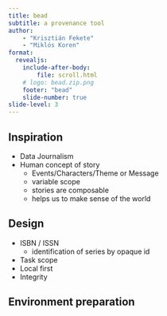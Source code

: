 ```yaml
---
title: bead
subtitle: a provenance tool
author:
    - "Krisztián Fekete"
    - "Miklós Koren"
format:
  revealjs:
    include-after-body:
        file: scroll.html
    # logo: bead.zip.png
    footer: "bead"
    slide-number: true
slide-level: 3
---
```

::: {.cell}
<style>
.top-bottom-layout {
  display: flex;
  flex-direction: column;
  justify-content: space-between;
  height: 100%;
}

.top-content {
  align-self: flex-start;
  font-size: 0.85em;
  height: 60%; /* your desired fixed height */
  width: 100%;
}

.bottom-content {
  align-self: flex-end;
  font-size: 0.85em;
  color: #888;
  display: flex;
  flex-direction: row;
  gap: 1em; /* optional spacing between left/right */
  height: 40%; /* your desired fixed height */
  width: 100%;
}

.bottom-left {
  width: 40%;
  overflow: auto;
}

.bottom-right {
  width: 60%;
  overflow: auto;
}

.terminal {
  background-color: #111;
  color: #0f0;
  font-family: monospace;
  padding: 1em;
  padding-top: 0.5em; /* or 0 if you want it flush */
  line-height: 1.1;
  border-radius: 6px;
  max-height: 360px;
  height: 360px;
  # height: 100%;
  overflow-y: scroll;
  box-shadow: 0 0 10px #000;
  font-size: 0.65em;
  white-space: pre-wrap; /* preserve formatting but wrap long lines */
}

.terminal {
  opacity: 0;
  // visibility: hidden; /* Hide until scrolled */
}
.terminal.scrolled {
  opacity: 1;
  // visibility: visible; /* Show after scrolling */
}

.terminal pre {
  // all: unset; /* removes default pre styling */
  white-space: pre-wrap; /* preserve formatting but wrap long lines */
  font-family: monospace;
  color: inherit;
  background: inherit;
  font-size: 0.8em;
}

/* Prompt */
.terminal .prompt {
  color: #0ff;
  font-weight: bold;
}

/* Command typed by user */
.terminal .command {
  color: #0f0;
  font-weight: bold;
}

/* Output from the system */
.terminal .output {
  color: #fff;
  font-weight: normal;
  font-size: 0.8em;
}

/* terminal cursor */
.cursor {
  display: inline-block;
  // width: 0.2em;
  // margin-left: 0.1em; /* optional spacing from text */
  width: 0.6em;
  height: 1em;
  background-color: #0f0;
  animation: blink 1s step-start infinite;
  vertical-align: bottom;
}

@keyframes blink {
  50% {
    opacity: 0;
  }
}
</style>
:::



## Inspiration
- Data Journalism
- Human concept of story
  - Events/Characters/Theme or Message
  - variable scope
  - stories are composable
  - helps us to make sense of the world

## Design
- ISBN / ISSN
  - identification of series by opaque id
- Task scope
- Local first
- Integrity

## Environment preparation
### {.top}

```{=html}
<div class="top-bottom-layout">
  <div class="top-content">
<div class="terminal"><span class="prompt">/demo $ </span><span class="cursor"></span></div>
  </div>

  <div class="bottom-content">
    <div class="bottom-left">
<pre>

</pre>
    </div>
    <div class="bottom-right">
<pre>

</pre>
    </div>
  </div>
</div>
```

### {.top}

```{=html}
<div class="top-bottom-layout">
  <div class="top-content">
<div class="terminal"><span class="prompt">/demo $ </span><span class="command">mkdir /demo/workspace</span><span class="cursor"></span></div>
  </div>

  <div class="bottom-content">
    <div class="bottom-left">
<pre>

</pre>
    </div>
    <div class="bottom-right">
<pre>

</pre>
    </div>
  </div>
</div>
```

### {.top}

```{=html}
<div class="top-bottom-layout">
  <div class="top-content">
<div class="terminal"><span class="prompt">/demo $ </span><span class="command">mkdir /demo/workspace</span>
<span class="prompt">/demo $ </span><span class="cursor"></span></div>
  </div>

  <div class="bottom-content">
    <div class="bottom-left">
<pre>
/demo/workspace
</pre>
    </div>
    <div class="bottom-right">
<pre>

</pre>
    </div>
  </div>
</div>
```

### {.top}

```{=html}
<div class="top-bottom-layout">
  <div class="top-content">
<div class="terminal"><span class="prompt">/demo $ </span><span class="command">mkdir /demo/workspace</span>
<span class="prompt">/demo $ </span><span class="command">cd /demo/workspace</span><span class="cursor"></span></div>
  </div>

  <div class="bottom-content">
    <div class="bottom-left">
<pre>
/demo/workspace
</pre>
    </div>
    <div class="bottom-right">
<pre>

</pre>
    </div>
  </div>
</div>
```

### {.top}

```{=html}
<div class="top-bottom-layout">
  <div class="top-content">
<div class="terminal"><span class="prompt">/demo $ </span><span class="command">mkdir /demo/workspace</span>
<span class="prompt">/demo $ </span><span class="command">cd /demo/workspace</span>
<span class="prompt">/demo/workspace $ </span><span class="cursor"></span></div>
  </div>

  <div class="bottom-content">
    <div class="bottom-left">
<pre>
/demo/workspace
</pre>
    </div>
    <div class="bottom-right">
<pre>

</pre>
    </div>
  </div>
</div>
```

### {.top}

```{=html}
<div class="top-bottom-layout">
  <div class="top-content">
<div class="terminal"><span class="prompt">/demo $ </span><span class="command">mkdir /demo/workspace</span>
<span class="prompt">/demo $ </span><span class="command">cd /demo/workspace</span>
<span class="prompt">/demo/workspace $ </span><span class="command">bead box list</span><span class="cursor"></span></div>
  </div>

  <div class="bottom-content">
    <div class="bottom-left">
<pre>
/demo/workspace
</pre>
    </div>
    <div class="bottom-right">
<pre>

</pre>
    </div>
  </div>
</div>
```

### {.top}

```{=html}
<div class="top-bottom-layout">
  <div class="top-content">
<div class="terminal"><span class="prompt">/demo $ </span><span class="command">mkdir /demo/workspace</span>
<span class="prompt">/demo $ </span><span class="command">cd /demo/workspace</span>
<span class="prompt">/demo/workspace $ </span><span class="command">bead box list</span>
<span class="output">There are no defined boxes
</span><span class="prompt">/demo/workspace $ </span><span class="cursor"></span></div>
  </div>

  <div class="bottom-content">
    <div class="bottom-left">
<pre>
/demo/workspace
</pre>
    </div>
    <div class="bottom-right">
<pre>

</pre>
    </div>
  </div>
</div>
```

### {.top}

```{=html}
<div class="top-bottom-layout">
  <div class="top-content">
<div class="terminal"><span class="prompt">/demo $ </span><span class="command">mkdir /demo/workspace</span>
<span class="prompt">/demo $ </span><span class="command">cd /demo/workspace</span>
<span class="prompt">/demo/workspace $ </span><span class="command">bead box list</span>
<span class="output">There are no defined boxes
</span><span class="prompt">/demo/workspace $ </span><span class="command">mkdir /demo/bead-box</span><span class="cursor"></span></div>
  </div>

  <div class="bottom-content">
    <div class="bottom-left">
<pre>
/demo/workspace
</pre>
    </div>
    <div class="bottom-right">
<pre>

</pre>
    </div>
  </div>
</div>
```

### {.top}

```{=html}
<div class="top-bottom-layout">
  <div class="top-content">
<div class="terminal"><span class="prompt">/demo $ </span><span class="command">mkdir /demo/workspace</span>
<span class="prompt">/demo $ </span><span class="command">cd /demo/workspace</span>
<span class="prompt">/demo/workspace $ </span><span class="command">bead box list</span>
<span class="output">There are no defined boxes
</span><span class="prompt">/demo/workspace $ </span><span class="command">mkdir /demo/bead-box</span>
<span class="prompt">/demo/workspace $ </span><span class="cursor"></span></div>
  </div>

  <div class="bottom-content">
    <div class="bottom-left">
<pre>
/demo/workspace
</pre>
    </div>
    <div class="bottom-right">
<pre>
/demo/bead-box
</pre>
    </div>
  </div>
</div>
```

### {.top}

```{=html}
<div class="top-bottom-layout">
  <div class="top-content">
<div class="terminal"><span class="prompt">/demo $ </span><span class="command">mkdir /demo/workspace</span>
<span class="prompt">/demo $ </span><span class="command">cd /demo/workspace</span>
<span class="prompt">/demo/workspace $ </span><span class="command">bead box list</span>
<span class="output">There are no defined boxes
</span><span class="prompt">/demo/workspace $ </span><span class="command">mkdir /demo/bead-box</span>
<span class="prompt">/demo/workspace $ </span><span class="command">bead box add demo /demo/bead-box</span><span class="cursor"></span></div>
  </div>

  <div class="bottom-content">
    <div class="bottom-left">
<pre>
/demo/workspace
</pre>
    </div>
    <div class="bottom-right">
<pre>
/demo/bead-box
</pre>
    </div>
  </div>
</div>
```

### {.top}

```{=html}
<div class="top-bottom-layout">
  <div class="top-content">
<div class="terminal"><span class="prompt">/demo $ </span><span class="command">mkdir /demo/workspace</span>
<span class="prompt">/demo $ </span><span class="command">cd /demo/workspace</span>
<span class="prompt">/demo/workspace $ </span><span class="command">bead box list</span>
<span class="output">There are no defined boxes
</span><span class="prompt">/demo/workspace $ </span><span class="command">mkdir /demo/bead-box</span>
<span class="prompt">/demo/workspace $ </span><span class="command">bead box add demo /demo/bead-box</span>
<span class="output">Will remember box demo
</span><span class="prompt">/demo/workspace $ </span><span class="cursor"></span></div>
  </div>

  <div class="bottom-content">
    <div class="bottom-left">
<pre>
/demo/workspace
</pre>
    </div>
    <div class="bottom-right">
<pre>
/demo/bead-box
</pre>
    </div>
  </div>
</div>
```

### {.top}

```{=html}
<div class="top-bottom-layout">
  <div class="top-content">
<div class="terminal"><span class="prompt">/demo $ </span><span class="command">mkdir /demo/workspace</span>
<span class="prompt">/demo $ </span><span class="command">cd /demo/workspace</span>
<span class="prompt">/demo/workspace $ </span><span class="command">bead box list</span>
<span class="output">There are no defined boxes
</span><span class="prompt">/demo/workspace $ </span><span class="command">mkdir /demo/bead-box</span>
<span class="prompt">/demo/workspace $ </span><span class="command">bead box add demo /demo/bead-box</span>
<span class="output">Will remember box demo
</span><span class="prompt">/demo/workspace $ </span><span class="command">bead box list</span><span class="cursor"></span></div>
  </div>

  <div class="bottom-content">
    <div class="bottom-left">
<pre>
/demo/workspace
</pre>
    </div>
    <div class="bottom-right">
<pre>
/demo/bead-box
</pre>
    </div>
  </div>
</div>
```

### {.top}

```{=html}
<div class="top-bottom-layout">
  <div class="top-content">
<div class="terminal"><span class="prompt">/demo $ </span><span class="command">mkdir /demo/workspace</span>
<span class="prompt">/demo $ </span><span class="command">cd /demo/workspace</span>
<span class="prompt">/demo/workspace $ </span><span class="command">bead box list</span>
<span class="output">There are no defined boxes
</span><span class="prompt">/demo/workspace $ </span><span class="command">mkdir /demo/bead-box</span>
<span class="prompt">/demo/workspace $ </span><span class="command">bead box add demo /demo/bead-box</span>
<span class="output">Will remember box demo
</span><span class="prompt">/demo/workspace $ </span><span class="command">bead box list</span>
<span class="output">Boxes:
-------------
demo: /demo/bead-box
</span><span class="prompt">/demo/workspace $ </span><span class="cursor"></span></div>
  </div>

  <div class="bottom-content">
    <div class="bottom-left">
<pre>
/demo/workspace
</pre>
    </div>
    <div class="bottom-right">
<pre>
/demo/bead-box
</pre>
    </div>
  </div>
</div>
```


## 📁 Step 1: Prepare CSV Files
### {.top}

```{=html}
<div class="top-bottom-layout">
  <div class="top-content">
<div class="terminal"><span class="prompt">/demo/workspace $ </span><span class="cursor"></span></div>
  </div>

  <div class="bottom-content">
    <div class="bottom-left">
<pre>
/demo/workspace
</pre>
    </div>
    <div class="bottom-right">
<pre>
/demo/bead-box
</pre>
    </div>
  </div>
</div>
```

### {.top}

```{=html}
<div class="top-bottom-layout">
  <div class="top-content">
<div class="terminal"><span class="prompt">/demo/workspace $ </span><span class="command">bead new sessions</span><span class="cursor"></span></div>
  </div>

  <div class="bottom-content">
    <div class="bottom-left">
<pre>
/demo/workspace
</pre>
    </div>
    <div class="bottom-right">
<pre>
/demo/bead-box
</pre>
    </div>
  </div>
</div>
```

### {.top}

```{=html}
<div class="top-bottom-layout">
  <div class="top-content">
<div class="terminal"><span class="prompt">/demo/workspace $ </span><span class="command">bead new sessions</span>
<span class="output">Created &quot;sessions&quot;
</span><span class="prompt">/demo/workspace $ </span><span class="cursor"></span></div>
  </div>

  <div class="bottom-content">
    <div class="bottom-left">
<pre>
/demo/workspace
└── sessions
    ├── input
    ├── output
    └── temp
</pre>
    </div>
    <div class="bottom-right">
<pre>
/demo/bead-box
</pre>
    </div>
  </div>
</div>
```

### {.top}

```{=html}
<div class="top-bottom-layout">
  <div class="top-content">
<div class="terminal"><span class="prompt">/demo/workspace $ </span><span class="command">bead new sessions</span>
<span class="output">Created &quot;sessions&quot;
</span><span class="prompt">/demo/workspace $ </span><span class="command">cd sessions</span><span class="cursor"></span></div>
  </div>

  <div class="bottom-content">
    <div class="bottom-left">
<pre>
/demo/workspace
└── sessions
    ├── input
    ├── output
    └── temp
</pre>
    </div>
    <div class="bottom-right">
<pre>
/demo/bead-box
</pre>
    </div>
  </div>
</div>
```

### {.top}

```{=html}
<div class="top-bottom-layout">
  <div class="top-content">
<div class="terminal"><span class="prompt">/demo/workspace $ </span><span class="command">bead new sessions</span>
<span class="output">Created &quot;sessions&quot;
</span><span class="prompt">/demo/workspace $ </span><span class="command">cd sessions</span>
<span class="prompt">/demo/workspace/sessions $ </span><span class="cursor"></span></div>
  </div>

  <div class="bottom-content">
    <div class="bottom-left">
<pre>
/demo/workspace
└── sessions
    ├── input
    ├── output
    └── temp
</pre>
    </div>
    <div class="bottom-right">
<pre>
/demo/bead-box
</pre>
    </div>
  </div>
</div>
```

### {.top}

```{=html}
<div class="top-bottom-layout">
  <div class="top-content">
<div class="terminal"><span class="prompt">/demo/workspace $ </span><span class="command">bead new sessions</span>
<span class="output">Created &quot;sessions&quot;
</span><span class="prompt">/demo/workspace $ </span><span class="command">cd sessions</span>
<span class="prompt">/demo/workspace/sessions $ </span><span class="command">cat &gt; output/sessions.csv &lt;&lt;EOF
title,speaker
Advances in Artificial Intelligence,Alice
Blockchain Basics,Bob
Sustainability in Business,Charlie
Future of Quantum Computing,Diane
Data Privacy and Security,Eric
Machine Learning 101,Fiona
AI Ethics and Impact,Grace
Green Tech Innovations,Henry
Distributed Ledger Technologies,Ian
Effective Team Communication,Julia
EOF</span><span class="cursor"></span></div>
  </div>

  <div class="bottom-content">
    <div class="bottom-left">
<pre>
/demo/workspace
└── sessions
    ├── input
    ├── output
    └── temp
</pre>
    </div>
    <div class="bottom-right">
<pre>
/demo/bead-box
</pre>
    </div>
  </div>
</div>
```

### {.top}

```{=html}
<div class="top-bottom-layout">
  <div class="top-content">
<div class="terminal"><span class="prompt">/demo/workspace $ </span><span class="command">bead new sessions</span>
<span class="output">Created &quot;sessions&quot;
</span><span class="prompt">/demo/workspace $ </span><span class="command">cd sessions</span>
<span class="prompt">/demo/workspace/sessions $ </span><span class="command">cat &gt; output/sessions.csv &lt;&lt;EOF
title,speaker
Advances in Artificial Intelligence,Alice
Blockchain Basics,Bob
Sustainability in Business,Charlie
Future of Quantum Computing,Diane
Data Privacy and Security,Eric
Machine Learning 101,Fiona
AI Ethics and Impact,Grace
Green Tech Innovations,Henry
Distributed Ledger Technologies,Ian
Effective Team Communication,Julia
EOF</span>
<span class="prompt">/demo/workspace/sessions $ </span><span class="cursor"></span></div>
  </div>

  <div class="bottom-content">
    <div class="bottom-left">
<pre>
/demo/workspace
└── sessions
    ├── input
    ├── output
    │   └── sessions.csv
    └── temp
</pre>
    </div>
    <div class="bottom-right">
<pre>
/demo/bead-box
</pre>
    </div>
  </div>
</div>
```

### {.top}

```{=html}
<div class="top-bottom-layout">
  <div class="top-content">
<div class="terminal"><span class="prompt">/demo/workspace $ </span><span class="command">bead new sessions</span>
<span class="output">Created &quot;sessions&quot;
</span><span class="prompt">/demo/workspace $ </span><span class="command">cd sessions</span>
<span class="prompt">/demo/workspace/sessions $ </span><span class="command">cat &gt; output/sessions.csv &lt;&lt;EOF
title,speaker
Advances in Artificial Intelligence,Alice
Blockchain Basics,Bob
Sustainability in Business,Charlie
Future of Quantum Computing,Diane
Data Privacy and Security,Eric
Machine Learning 101,Fiona
AI Ethics and Impact,Grace
Green Tech Innovations,Henry
Distributed Ledger Technologies,Ian
Effective Team Communication,Julia
EOF</span>
<span class="prompt">/demo/workspace/sessions $ </span><span class="command">bead save</span><span class="cursor"></span></div>
  </div>

  <div class="bottom-content">
    <div class="bottom-left">
<pre>
/demo/workspace
└── sessions
    ├── input
    ├── output
    │   └── sessions.csv
    └── temp
</pre>
    </div>
    <div class="bottom-right">
<pre>
/demo/bead-box
</pre>
    </div>
  </div>
</div>
```

### {.top}

```{=html}
<div class="top-bottom-layout">
  <div class="top-content">
<div class="terminal"><span class="prompt">/demo/workspace $ </span><span class="command">bead new sessions</span>
<span class="output">Created &quot;sessions&quot;
</span><span class="prompt">/demo/workspace $ </span><span class="command">cd sessions</span>
<span class="prompt">/demo/workspace/sessions $ </span><span class="command">cat &gt; output/sessions.csv &lt;&lt;EOF
title,speaker
Advances in Artificial Intelligence,Alice
Blockchain Basics,Bob
Sustainability in Business,Charlie
Future of Quantum Computing,Diane
Data Privacy and Security,Eric
Machine Learning 101,Fiona
AI Ethics and Impact,Grace
Green Tech Innovations,Henry
Distributed Ledger Technologies,Ian
Effective Team Communication,Julia
EOF</span>
<span class="prompt">/demo/workspace/sessions $ </span><span class="command">bead save</span>
<span class="output">Successfully stored bead at /demo/bead-box/sessions_20250910T150220894148+0000.zip.
</span><span class="prompt">/demo/workspace/sessions $ </span><span class="cursor"></span></div>
  </div>

  <div class="bottom-content">
    <div class="bottom-left">
<pre>
/demo/workspace
└── sessions
    ├── input
    ├── output
    │   └── sessions.csv
    └── temp
</pre>
    </div>
    <div class="bottom-right">
<pre>
/demo/bead-box
└── sessions_20250910T150220894148+0000.zip
</pre>
    </div>
  </div>
</div>
```

### {.top}

```{=html}
<div class="top-bottom-layout">
  <div class="top-content">
<div class="terminal"><span class="prompt">/demo/workspace $ </span><span class="command">bead new sessions</span>
<span class="output">Created &quot;sessions&quot;
</span><span class="prompt">/demo/workspace $ </span><span class="command">cd sessions</span>
<span class="prompt">/demo/workspace/sessions $ </span><span class="command">cat &gt; output/sessions.csv &lt;&lt;EOF
title,speaker
Advances in Artificial Intelligence,Alice
Blockchain Basics,Bob
Sustainability in Business,Charlie
Future of Quantum Computing,Diane
Data Privacy and Security,Eric
Machine Learning 101,Fiona
AI Ethics and Impact,Grace
Green Tech Innovations,Henry
Distributed Ledger Technologies,Ian
Effective Team Communication,Julia
EOF</span>
<span class="prompt">/demo/workspace/sessions $ </span><span class="command">bead save</span>
<span class="output">Successfully stored bead at /demo/bead-box/sessions_20250910T150220894148+0000.zip.
</span><span class="prompt">/demo/workspace/sessions $ </span><span class="command">bead zap</span><span class="cursor"></span></div>
  </div>

  <div class="bottom-content">
    <div class="bottom-left">
<pre>
/demo/workspace
└── sessions
    ├── input
    ├── output
    │   └── sessions.csv
    └── temp
</pre>
    </div>
    <div class="bottom-right">
<pre>
/demo/bead-box
└── sessions_20250910T150220894148+0000.zip
</pre>
    </div>
  </div>
</div>
```

### {.top}

```{=html}
<div class="top-bottom-layout">
  <div class="top-content">
<div class="terminal"><span class="prompt">/demo/workspace $ </span><span class="command">bead new sessions</span>
<span class="output">Created &quot;sessions&quot;
</span><span class="prompt">/demo/workspace $ </span><span class="command">cd sessions</span>
<span class="prompt">/demo/workspace/sessions $ </span><span class="command">cat &gt; output/sessions.csv &lt;&lt;EOF
title,speaker
Advances in Artificial Intelligence,Alice
Blockchain Basics,Bob
Sustainability in Business,Charlie
Future of Quantum Computing,Diane
Data Privacy and Security,Eric
Machine Learning 101,Fiona
AI Ethics and Impact,Grace
Green Tech Innovations,Henry
Distributed Ledger Technologies,Ian
Effective Team Communication,Julia
EOF</span>
<span class="prompt">/demo/workspace/sessions $ </span><span class="command">bead save</span>
<span class="output">Successfully stored bead at /demo/bead-box/sessions_20250910T150220894148+0000.zip.
</span><span class="prompt">/demo/workspace/sessions $ </span><span class="command">bead zap</span>
<span class="output">Deleted workspace /demo/workspace/sessions
</span><span class="prompt">/demo/workspace/sessions $ </span><span class="cursor"></span></div>
  </div>

  <div class="bottom-content">
    <div class="bottom-left">
<pre>
/demo/workspace
</pre>
    </div>
    <div class="bottom-right">
<pre>
/demo/bead-box
└── sessions_20250910T150220894148+0000.zip
</pre>
    </div>
  </div>
</div>
```

### {.top}

```{=html}
<div class="top-bottom-layout">
  <div class="top-content">
<div class="terminal"><span class="prompt">/demo/workspace $ </span><span class="command">bead new sessions</span>
<span class="output">Created &quot;sessions&quot;
</span><span class="prompt">/demo/workspace $ </span><span class="command">cd sessions</span>
<span class="prompt">/demo/workspace/sessions $ </span><span class="command">cat &gt; output/sessions.csv &lt;&lt;EOF
title,speaker
Advances in Artificial Intelligence,Alice
Blockchain Basics,Bob
Sustainability in Business,Charlie
Future of Quantum Computing,Diane
Data Privacy and Security,Eric
Machine Learning 101,Fiona
AI Ethics and Impact,Grace
Green Tech Innovations,Henry
Distributed Ledger Technologies,Ian
Effective Team Communication,Julia
EOF</span>
<span class="prompt">/demo/workspace/sessions $ </span><span class="command">bead save</span>
<span class="output">Successfully stored bead at /demo/bead-box/sessions_20250910T150220894148+0000.zip.
</span><span class="prompt">/demo/workspace/sessions $ </span><span class="command">bead zap</span>
<span class="output">Deleted workspace /demo/workspace/sessions
</span><span class="prompt">/demo/workspace/sessions $ </span><span class="command">cd ..</span><span class="cursor"></span></div>
  </div>

  <div class="bottom-content">
    <div class="bottom-left">
<pre>
/demo/workspace
</pre>
    </div>
    <div class="bottom-right">
<pre>
/demo/bead-box
└── sessions_20250910T150220894148+0000.zip
</pre>
    </div>
  </div>
</div>
```

### {.top}

```{=html}
<div class="top-bottom-layout">
  <div class="top-content">
<div class="terminal"><span class="prompt">/demo/workspace $ </span><span class="command">bead new sessions</span>
<span class="output">Created &quot;sessions&quot;
</span><span class="prompt">/demo/workspace $ </span><span class="command">cd sessions</span>
<span class="prompt">/demo/workspace/sessions $ </span><span class="command">cat &gt; output/sessions.csv &lt;&lt;EOF
title,speaker
Advances in Artificial Intelligence,Alice
Blockchain Basics,Bob
Sustainability in Business,Charlie
Future of Quantum Computing,Diane
Data Privacy and Security,Eric
Machine Learning 101,Fiona
AI Ethics and Impact,Grace
Green Tech Innovations,Henry
Distributed Ledger Technologies,Ian
Effective Team Communication,Julia
EOF</span>
<span class="prompt">/demo/workspace/sessions $ </span><span class="command">bead save</span>
<span class="output">Successfully stored bead at /demo/bead-box/sessions_20250910T150220894148+0000.zip.
</span><span class="prompt">/demo/workspace/sessions $ </span><span class="command">bead zap</span>
<span class="output">Deleted workspace /demo/workspace/sessions
</span><span class="prompt">/demo/workspace/sessions $ </span><span class="command">cd ..</span>
<span class="prompt">/demo/workspace $ </span><span class="cursor"></span></div>
  </div>

  <div class="bottom-content">
    <div class="bottom-left">
<pre>
/demo/workspace
</pre>
    </div>
    <div class="bottom-right">
<pre>
/demo/bead-box
└── sessions_20250910T150220894148+0000.zip
</pre>
    </div>
  </div>
</div>
```

### {.top}

```{=html}
<div class="top-bottom-layout">
  <div class="top-content">
<div class="terminal"><span class="prompt">/demo/workspace $ </span><span class="command">bead new sessions</span>
<span class="output">Created &quot;sessions&quot;
</span><span class="prompt">/demo/workspace $ </span><span class="command">cd sessions</span>
<span class="prompt">/demo/workspace/sessions $ </span><span class="command">cat &gt; output/sessions.csv &lt;&lt;EOF
title,speaker
Advances in Artificial Intelligence,Alice
Blockchain Basics,Bob
Sustainability in Business,Charlie
Future of Quantum Computing,Diane
Data Privacy and Security,Eric
Machine Learning 101,Fiona
AI Ethics and Impact,Grace
Green Tech Innovations,Henry
Distributed Ledger Technologies,Ian
Effective Team Communication,Julia
EOF</span>
<span class="prompt">/demo/workspace/sessions $ </span><span class="command">bead save</span>
<span class="output">Successfully stored bead at /demo/bead-box/sessions_20250910T150220894148+0000.zip.
</span><span class="prompt">/demo/workspace/sessions $ </span><span class="command">bead zap</span>
<span class="output">Deleted workspace /demo/workspace/sessions
</span><span class="prompt">/demo/workspace/sessions $ </span><span class="command">cd ..</span>
<span class="prompt">/demo/workspace $ </span><span class="command">bead new theme-aliases</span><span class="cursor"></span></div>
  </div>

  <div class="bottom-content">
    <div class="bottom-left">
<pre>
/demo/workspace
</pre>
    </div>
    <div class="bottom-right">
<pre>
/demo/bead-box
└── sessions_20250910T150220894148+0000.zip
</pre>
    </div>
  </div>
</div>
```

### {.top}

```{=html}
<div class="top-bottom-layout">
  <div class="top-content">
<div class="terminal"><span class="prompt">/demo/workspace $ </span><span class="command">bead new sessions</span>
<span class="output">Created &quot;sessions&quot;
</span><span class="prompt">/demo/workspace $ </span><span class="command">cd sessions</span>
<span class="prompt">/demo/workspace/sessions $ </span><span class="command">cat &gt; output/sessions.csv &lt;&lt;EOF
title,speaker
Advances in Artificial Intelligence,Alice
Blockchain Basics,Bob
Sustainability in Business,Charlie
Future of Quantum Computing,Diane
Data Privacy and Security,Eric
Machine Learning 101,Fiona
AI Ethics and Impact,Grace
Green Tech Innovations,Henry
Distributed Ledger Technologies,Ian
Effective Team Communication,Julia
EOF</span>
<span class="prompt">/demo/workspace/sessions $ </span><span class="command">bead save</span>
<span class="output">Successfully stored bead at /demo/bead-box/sessions_20250910T150220894148+0000.zip.
</span><span class="prompt">/demo/workspace/sessions $ </span><span class="command">bead zap</span>
<span class="output">Deleted workspace /demo/workspace/sessions
</span><span class="prompt">/demo/workspace/sessions $ </span><span class="command">cd ..</span>
<span class="prompt">/demo/workspace $ </span><span class="command">bead new theme-aliases</span>
<span class="output">Created &quot;theme-aliases&quot;
</span><span class="prompt">/demo/workspace $ </span><span class="cursor"></span></div>
  </div>

  <div class="bottom-content">
    <div class="bottom-left">
<pre>
/demo/workspace
└── theme-aliases
    ├── input
    ├── output
    └── temp
</pre>
    </div>
    <div class="bottom-right">
<pre>
/demo/bead-box
└── sessions_20250910T150220894148+0000.zip
</pre>
    </div>
  </div>
</div>
```

### {.top}

```{=html}
<div class="top-bottom-layout">
  <div class="top-content">
<div class="terminal"><span class="prompt">/demo/workspace $ </span><span class="command">bead new sessions</span>
<span class="output">Created &quot;sessions&quot;
</span><span class="prompt">/demo/workspace $ </span><span class="command">cd sessions</span>
<span class="prompt">/demo/workspace/sessions $ </span><span class="command">cat &gt; output/sessions.csv &lt;&lt;EOF
title,speaker
Advances in Artificial Intelligence,Alice
Blockchain Basics,Bob
Sustainability in Business,Charlie
Future of Quantum Computing,Diane
Data Privacy and Security,Eric
Machine Learning 101,Fiona
AI Ethics and Impact,Grace
Green Tech Innovations,Henry
Distributed Ledger Technologies,Ian
Effective Team Communication,Julia
EOF</span>
<span class="prompt">/demo/workspace/sessions $ </span><span class="command">bead save</span>
<span class="output">Successfully stored bead at /demo/bead-box/sessions_20250910T150220894148+0000.zip.
</span><span class="prompt">/demo/workspace/sessions $ </span><span class="command">bead zap</span>
<span class="output">Deleted workspace /demo/workspace/sessions
</span><span class="prompt">/demo/workspace/sessions $ </span><span class="command">cd ..</span>
<span class="prompt">/demo/workspace $ </span><span class="command">bead new theme-aliases</span>
<span class="output">Created &quot;theme-aliases&quot;
</span><span class="prompt">/demo/workspace $ </span><span class="command">cd theme-aliases</span><span class="cursor"></span></div>
  </div>

  <div class="bottom-content">
    <div class="bottom-left">
<pre>
/demo/workspace
└── theme-aliases
    ├── input
    ├── output
    └── temp
</pre>
    </div>
    <div class="bottom-right">
<pre>
/demo/bead-box
└── sessions_20250910T150220894148+0000.zip
</pre>
    </div>
  </div>
</div>
```

### {.top}

```{=html}
<div class="top-bottom-layout">
  <div class="top-content">
<div class="terminal"><span class="prompt">/demo/workspace $ </span><span class="command">bead new sessions</span>
<span class="output">Created &quot;sessions&quot;
</span><span class="prompt">/demo/workspace $ </span><span class="command">cd sessions</span>
<span class="prompt">/demo/workspace/sessions $ </span><span class="command">cat &gt; output/sessions.csv &lt;&lt;EOF
title,speaker
Advances in Artificial Intelligence,Alice
Blockchain Basics,Bob
Sustainability in Business,Charlie
Future of Quantum Computing,Diane
Data Privacy and Security,Eric
Machine Learning 101,Fiona
AI Ethics and Impact,Grace
Green Tech Innovations,Henry
Distributed Ledger Technologies,Ian
Effective Team Communication,Julia
EOF</span>
<span class="prompt">/demo/workspace/sessions $ </span><span class="command">bead save</span>
<span class="output">Successfully stored bead at /demo/bead-box/sessions_20250910T150220894148+0000.zip.
</span><span class="prompt">/demo/workspace/sessions $ </span><span class="command">bead zap</span>
<span class="output">Deleted workspace /demo/workspace/sessions
</span><span class="prompt">/demo/workspace/sessions $ </span><span class="command">cd ..</span>
<span class="prompt">/demo/workspace $ </span><span class="command">bead new theme-aliases</span>
<span class="output">Created &quot;theme-aliases&quot;
</span><span class="prompt">/demo/workspace $ </span><span class="command">cd theme-aliases</span>
<span class="prompt">/demo/workspace/theme-aliases $ </span><span class="cursor"></span></div>
  </div>

  <div class="bottom-content">
    <div class="bottom-left">
<pre>
/demo/workspace
└── theme-aliases
    ├── input
    ├── output
    └── temp
</pre>
    </div>
    <div class="bottom-right">
<pre>
/demo/bead-box
└── sessions_20250910T150220894148+0000.zip
</pre>
    </div>
  </div>
</div>
```

### {.top}

```{=html}
<div class="top-bottom-layout">
  <div class="top-content">
<div class="terminal"><span class="prompt">/demo/workspace $ </span><span class="command">bead new sessions</span>
<span class="output">Created &quot;sessions&quot;
</span><span class="prompt">/demo/workspace $ </span><span class="command">cd sessions</span>
<span class="prompt">/demo/workspace/sessions $ </span><span class="command">cat &gt; output/sessions.csv &lt;&lt;EOF
title,speaker
Advances in Artificial Intelligence,Alice
Blockchain Basics,Bob
Sustainability in Business,Charlie
Future of Quantum Computing,Diane
Data Privacy and Security,Eric
Machine Learning 101,Fiona
AI Ethics and Impact,Grace
Green Tech Innovations,Henry
Distributed Ledger Technologies,Ian
Effective Team Communication,Julia
EOF</span>
<span class="prompt">/demo/workspace/sessions $ </span><span class="command">bead save</span>
<span class="output">Successfully stored bead at /demo/bead-box/sessions_20250910T150220894148+0000.zip.
</span><span class="prompt">/demo/workspace/sessions $ </span><span class="command">bead zap</span>
<span class="output">Deleted workspace /demo/workspace/sessions
</span><span class="prompt">/demo/workspace/sessions $ </span><span class="command">cd ..</span>
<span class="prompt">/demo/workspace $ </span><span class="command">bead new theme-aliases</span>
<span class="output">Created &quot;theme-aliases&quot;
</span><span class="prompt">/demo/workspace $ </span><span class="command">cd theme-aliases</span>
<span class="prompt">/demo/workspace/theme-aliases $ </span><span class="command">cat &gt; output/theme_aliases.csv &lt;&lt;EOF
alias,canonical_theme
artificial intelligence,artificial intelligence
machine learning,artificial intelligence
ai,artificial intelligence
blockchain,blockchain
distributed ledger,blockchain
sustainability,sustainability
green tech,sustainability
quantum computing,quantum computing
data privacy,data privacy
privacy,data privacy
EOF</span><span class="cursor"></span></div>
  </div>

  <div class="bottom-content">
    <div class="bottom-left">
<pre>
/demo/workspace
└── theme-aliases
    ├── input
    ├── output
    └── temp
</pre>
    </div>
    <div class="bottom-right">
<pre>
/demo/bead-box
└── sessions_20250910T150220894148+0000.zip
</pre>
    </div>
  </div>
</div>
```

### {.top}

```{=html}
<div class="top-bottom-layout">
  <div class="top-content">
<div class="terminal"><span class="prompt">/demo/workspace $ </span><span class="command">bead new sessions</span>
<span class="output">Created &quot;sessions&quot;
</span><span class="prompt">/demo/workspace $ </span><span class="command">cd sessions</span>
<span class="prompt">/demo/workspace/sessions $ </span><span class="command">cat &gt; output/sessions.csv &lt;&lt;EOF
title,speaker
Advances in Artificial Intelligence,Alice
Blockchain Basics,Bob
Sustainability in Business,Charlie
Future of Quantum Computing,Diane
Data Privacy and Security,Eric
Machine Learning 101,Fiona
AI Ethics and Impact,Grace
Green Tech Innovations,Henry
Distributed Ledger Technologies,Ian
Effective Team Communication,Julia
EOF</span>
<span class="prompt">/demo/workspace/sessions $ </span><span class="command">bead save</span>
<span class="output">Successfully stored bead at /demo/bead-box/sessions_20250910T150220894148+0000.zip.
</span><span class="prompt">/demo/workspace/sessions $ </span><span class="command">bead zap</span>
<span class="output">Deleted workspace /demo/workspace/sessions
</span><span class="prompt">/demo/workspace/sessions $ </span><span class="command">cd ..</span>
<span class="prompt">/demo/workspace $ </span><span class="command">bead new theme-aliases</span>
<span class="output">Created &quot;theme-aliases&quot;
</span><span class="prompt">/demo/workspace $ </span><span class="command">cd theme-aliases</span>
<span class="prompt">/demo/workspace/theme-aliases $ </span><span class="command">cat &gt; output/theme_aliases.csv &lt;&lt;EOF
alias,canonical_theme
artificial intelligence,artificial intelligence
machine learning,artificial intelligence
ai,artificial intelligence
blockchain,blockchain
distributed ledger,blockchain
sustainability,sustainability
green tech,sustainability
quantum computing,quantum computing
data privacy,data privacy
privacy,data privacy
EOF</span>
<span class="prompt">/demo/workspace/theme-aliases $ </span><span class="cursor"></span></div>
  </div>

  <div class="bottom-content">
    <div class="bottom-left">
<pre>
/demo/workspace
└── theme-aliases
    ├── input
    ├── output
    │   └── theme_aliases.csv
    └── temp
</pre>
    </div>
    <div class="bottom-right">
<pre>
/demo/bead-box
└── sessions_20250910T150220894148+0000.zip
</pre>
    </div>
  </div>
</div>
```

### {.top}

```{=html}
<div class="top-bottom-layout">
  <div class="top-content">
<div class="terminal"><span class="prompt">/demo/workspace $ </span><span class="command">bead new sessions</span>
<span class="output">Created &quot;sessions&quot;
</span><span class="prompt">/demo/workspace $ </span><span class="command">cd sessions</span>
<span class="prompt">/demo/workspace/sessions $ </span><span class="command">cat &gt; output/sessions.csv &lt;&lt;EOF
title,speaker
Advances in Artificial Intelligence,Alice
Blockchain Basics,Bob
Sustainability in Business,Charlie
Future of Quantum Computing,Diane
Data Privacy and Security,Eric
Machine Learning 101,Fiona
AI Ethics and Impact,Grace
Green Tech Innovations,Henry
Distributed Ledger Technologies,Ian
Effective Team Communication,Julia
EOF</span>
<span class="prompt">/demo/workspace/sessions $ </span><span class="command">bead save</span>
<span class="output">Successfully stored bead at /demo/bead-box/sessions_20250910T150220894148+0000.zip.
</span><span class="prompt">/demo/workspace/sessions $ </span><span class="command">bead zap</span>
<span class="output">Deleted workspace /demo/workspace/sessions
</span><span class="prompt">/demo/workspace/sessions $ </span><span class="command">cd ..</span>
<span class="prompt">/demo/workspace $ </span><span class="command">bead new theme-aliases</span>
<span class="output">Created &quot;theme-aliases&quot;
</span><span class="prompt">/demo/workspace $ </span><span class="command">cd theme-aliases</span>
<span class="prompt">/demo/workspace/theme-aliases $ </span><span class="command">cat &gt; output/theme_aliases.csv &lt;&lt;EOF
alias,canonical_theme
artificial intelligence,artificial intelligence
machine learning,artificial intelligence
ai,artificial intelligence
blockchain,blockchain
distributed ledger,blockchain
sustainability,sustainability
green tech,sustainability
quantum computing,quantum computing
data privacy,data privacy
privacy,data privacy
EOF</span>
<span class="prompt">/demo/workspace/theme-aliases $ </span><span class="command">bead save</span><span class="cursor"></span></div>
  </div>

  <div class="bottom-content">
    <div class="bottom-left">
<pre>
/demo/workspace
└── theme-aliases
    ├── input
    ├── output
    │   └── theme_aliases.csv
    └── temp
</pre>
    </div>
    <div class="bottom-right">
<pre>
/demo/bead-box
└── sessions_20250910T150220894148+0000.zip
</pre>
    </div>
  </div>
</div>
```

### {.top}

```{=html}
<div class="top-bottom-layout">
  <div class="top-content">
<div class="terminal"><span class="prompt">/demo/workspace $ </span><span class="command">bead new sessions</span>
<span class="output">Created &quot;sessions&quot;
</span><span class="prompt">/demo/workspace $ </span><span class="command">cd sessions</span>
<span class="prompt">/demo/workspace/sessions $ </span><span class="command">cat &gt; output/sessions.csv &lt;&lt;EOF
title,speaker
Advances in Artificial Intelligence,Alice
Blockchain Basics,Bob
Sustainability in Business,Charlie
Future of Quantum Computing,Diane
Data Privacy and Security,Eric
Machine Learning 101,Fiona
AI Ethics and Impact,Grace
Green Tech Innovations,Henry
Distributed Ledger Technologies,Ian
Effective Team Communication,Julia
EOF</span>
<span class="prompt">/demo/workspace/sessions $ </span><span class="command">bead save</span>
<span class="output">Successfully stored bead at /demo/bead-box/sessions_20250910T150220894148+0000.zip.
</span><span class="prompt">/demo/workspace/sessions $ </span><span class="command">bead zap</span>
<span class="output">Deleted workspace /demo/workspace/sessions
</span><span class="prompt">/demo/workspace/sessions $ </span><span class="command">cd ..</span>
<span class="prompt">/demo/workspace $ </span><span class="command">bead new theme-aliases</span>
<span class="output">Created &quot;theme-aliases&quot;
</span><span class="prompt">/demo/workspace $ </span><span class="command">cd theme-aliases</span>
<span class="prompt">/demo/workspace/theme-aliases $ </span><span class="command">cat &gt; output/theme_aliases.csv &lt;&lt;EOF
alias,canonical_theme
artificial intelligence,artificial intelligence
machine learning,artificial intelligence
ai,artificial intelligence
blockchain,blockchain
distributed ledger,blockchain
sustainability,sustainability
green tech,sustainability
quantum computing,quantum computing
data privacy,data privacy
privacy,data privacy
EOF</span>
<span class="prompt">/demo/workspace/theme-aliases $ </span><span class="command">bead save</span>
<span class="output">Successfully stored bead at /demo/bead-box/theme-aliases_20250910T150340396167+0000.zip.
</span><span class="prompt">/demo/workspace/theme-aliases $ </span><span class="cursor"></span></div>
  </div>

  <div class="bottom-content">
    <div class="bottom-left">
<pre>
/demo/workspace
└── theme-aliases
    ├── input
    ├── output
    │   └── theme_aliases.csv
    └── temp
</pre>
    </div>
    <div class="bottom-right">
<pre>
/demo/bead-box
├── sessions_20250910T150220894148+0000.zip
└── theme-aliases_20250910T150340396167+0000.zip
</pre>
    </div>
  </div>
</div>
```

### {.top}

```{=html}
<div class="top-bottom-layout">
  <div class="top-content">
<div class="terminal"><span class="prompt">/demo/workspace $ </span><span class="command">bead new sessions</span>
<span class="output">Created &quot;sessions&quot;
</span><span class="prompt">/demo/workspace $ </span><span class="command">cd sessions</span>
<span class="prompt">/demo/workspace/sessions $ </span><span class="command">cat &gt; output/sessions.csv &lt;&lt;EOF
title,speaker
Advances in Artificial Intelligence,Alice
Blockchain Basics,Bob
Sustainability in Business,Charlie
Future of Quantum Computing,Diane
Data Privacy and Security,Eric
Machine Learning 101,Fiona
AI Ethics and Impact,Grace
Green Tech Innovations,Henry
Distributed Ledger Technologies,Ian
Effective Team Communication,Julia
EOF</span>
<span class="prompt">/demo/workspace/sessions $ </span><span class="command">bead save</span>
<span class="output">Successfully stored bead at /demo/bead-box/sessions_20250910T150220894148+0000.zip.
</span><span class="prompt">/demo/workspace/sessions $ </span><span class="command">bead zap</span>
<span class="output">Deleted workspace /demo/workspace/sessions
</span><span class="prompt">/demo/workspace/sessions $ </span><span class="command">cd ..</span>
<span class="prompt">/demo/workspace $ </span><span class="command">bead new theme-aliases</span>
<span class="output">Created &quot;theme-aliases&quot;
</span><span class="prompt">/demo/workspace $ </span><span class="command">cd theme-aliases</span>
<span class="prompt">/demo/workspace/theme-aliases $ </span><span class="command">cat &gt; output/theme_aliases.csv &lt;&lt;EOF
alias,canonical_theme
artificial intelligence,artificial intelligence
machine learning,artificial intelligence
ai,artificial intelligence
blockchain,blockchain
distributed ledger,blockchain
sustainability,sustainability
green tech,sustainability
quantum computing,quantum computing
data privacy,data privacy
privacy,data privacy
EOF</span>
<span class="prompt">/demo/workspace/theme-aliases $ </span><span class="command">bead save</span>
<span class="output">Successfully stored bead at /demo/bead-box/theme-aliases_20250910T150340396167+0000.zip.
</span><span class="prompt">/demo/workspace/theme-aliases $ </span><span class="command">bead zap</span><span class="cursor"></span></div>
  </div>

  <div class="bottom-content">
    <div class="bottom-left">
<pre>
/demo/workspace
└── theme-aliases
    ├── input
    ├── output
    │   └── theme_aliases.csv
    └── temp
</pre>
    </div>
    <div class="bottom-right">
<pre>
/demo/bead-box
├── sessions_20250910T150220894148+0000.zip
└── theme-aliases_20250910T150340396167+0000.zip
</pre>
    </div>
  </div>
</div>
```

### {.top}

```{=html}
<div class="top-bottom-layout">
  <div class="top-content">
<div class="terminal"><span class="prompt">/demo/workspace $ </span><span class="command">bead new sessions</span>
<span class="output">Created &quot;sessions&quot;
</span><span class="prompt">/demo/workspace $ </span><span class="command">cd sessions</span>
<span class="prompt">/demo/workspace/sessions $ </span><span class="command">cat &gt; output/sessions.csv &lt;&lt;EOF
title,speaker
Advances in Artificial Intelligence,Alice
Blockchain Basics,Bob
Sustainability in Business,Charlie
Future of Quantum Computing,Diane
Data Privacy and Security,Eric
Machine Learning 101,Fiona
AI Ethics and Impact,Grace
Green Tech Innovations,Henry
Distributed Ledger Technologies,Ian
Effective Team Communication,Julia
EOF</span>
<span class="prompt">/demo/workspace/sessions $ </span><span class="command">bead save</span>
<span class="output">Successfully stored bead at /demo/bead-box/sessions_20250910T150220894148+0000.zip.
</span><span class="prompt">/demo/workspace/sessions $ </span><span class="command">bead zap</span>
<span class="output">Deleted workspace /demo/workspace/sessions
</span><span class="prompt">/demo/workspace/sessions $ </span><span class="command">cd ..</span>
<span class="prompt">/demo/workspace $ </span><span class="command">bead new theme-aliases</span>
<span class="output">Created &quot;theme-aliases&quot;
</span><span class="prompt">/demo/workspace $ </span><span class="command">cd theme-aliases</span>
<span class="prompt">/demo/workspace/theme-aliases $ </span><span class="command">cat &gt; output/theme_aliases.csv &lt;&lt;EOF
alias,canonical_theme
artificial intelligence,artificial intelligence
machine learning,artificial intelligence
ai,artificial intelligence
blockchain,blockchain
distributed ledger,blockchain
sustainability,sustainability
green tech,sustainability
quantum computing,quantum computing
data privacy,data privacy
privacy,data privacy
EOF</span>
<span class="prompt">/demo/workspace/theme-aliases $ </span><span class="command">bead save</span>
<span class="output">Successfully stored bead at /demo/bead-box/theme-aliases_20250910T150340396167+0000.zip.
</span><span class="prompt">/demo/workspace/theme-aliases $ </span><span class="command">bead zap</span>
<span class="output">Deleted workspace /demo/workspace/theme-aliases
</span><span class="prompt">/demo/workspace/theme-aliases $ </span><span class="cursor"></span></div>
  </div>

  <div class="bottom-content">
    <div class="bottom-left">
<pre>
/demo/workspace
</pre>
    </div>
    <div class="bottom-right">
<pre>
/demo/bead-box
├── sessions_20250910T150220894148+0000.zip
└── theme-aliases_20250910T150340396167+0000.zip
</pre>
    </div>
  </div>
</div>
```

### {.top}

```{=html}
<div class="top-bottom-layout">
  <div class="top-content">
<div class="terminal"><span class="prompt">/demo/workspace $ </span><span class="command">bead new sessions</span>
<span class="output">Created &quot;sessions&quot;
</span><span class="prompt">/demo/workspace $ </span><span class="command">cd sessions</span>
<span class="prompt">/demo/workspace/sessions $ </span><span class="command">cat &gt; output/sessions.csv &lt;&lt;EOF
title,speaker
Advances in Artificial Intelligence,Alice
Blockchain Basics,Bob
Sustainability in Business,Charlie
Future of Quantum Computing,Diane
Data Privacy and Security,Eric
Machine Learning 101,Fiona
AI Ethics and Impact,Grace
Green Tech Innovations,Henry
Distributed Ledger Technologies,Ian
Effective Team Communication,Julia
EOF</span>
<span class="prompt">/demo/workspace/sessions $ </span><span class="command">bead save</span>
<span class="output">Successfully stored bead at /demo/bead-box/sessions_20250910T150220894148+0000.zip.
</span><span class="prompt">/demo/workspace/sessions $ </span><span class="command">bead zap</span>
<span class="output">Deleted workspace /demo/workspace/sessions
</span><span class="prompt">/demo/workspace/sessions $ </span><span class="command">cd ..</span>
<span class="prompt">/demo/workspace $ </span><span class="command">bead new theme-aliases</span>
<span class="output">Created &quot;theme-aliases&quot;
</span><span class="prompt">/demo/workspace $ </span><span class="command">cd theme-aliases</span>
<span class="prompt">/demo/workspace/theme-aliases $ </span><span class="command">cat &gt; output/theme_aliases.csv &lt;&lt;EOF
alias,canonical_theme
artificial intelligence,artificial intelligence
machine learning,artificial intelligence
ai,artificial intelligence
blockchain,blockchain
distributed ledger,blockchain
sustainability,sustainability
green tech,sustainability
quantum computing,quantum computing
data privacy,data privacy
privacy,data privacy
EOF</span>
<span class="prompt">/demo/workspace/theme-aliases $ </span><span class="command">bead save</span>
<span class="output">Successfully stored bead at /demo/bead-box/theme-aliases_20250910T150340396167+0000.zip.
</span><span class="prompt">/demo/workspace/theme-aliases $ </span><span class="command">bead zap</span>
<span class="output">Deleted workspace /demo/workspace/theme-aliases
</span><span class="prompt">/demo/workspace/theme-aliases $ </span><span class="command">cd ..</span><span class="cursor"></span></div>
  </div>

  <div class="bottom-content">
    <div class="bottom-left">
<pre>
/demo/workspace
</pre>
    </div>
    <div class="bottom-right">
<pre>
/demo/bead-box
├── sessions_20250910T150220894148+0000.zip
└── theme-aliases_20250910T150340396167+0000.zip
</pre>
    </div>
  </div>
</div>
```

### {.top}

```{=html}
<div class="top-bottom-layout">
  <div class="top-content">
<div class="terminal"><span class="prompt">/demo/workspace $ </span><span class="command">bead new sessions</span>
<span class="output">Created &quot;sessions&quot;
</span><span class="prompt">/demo/workspace $ </span><span class="command">cd sessions</span>
<span class="prompt">/demo/workspace/sessions $ </span><span class="command">cat &gt; output/sessions.csv &lt;&lt;EOF
title,speaker
Advances in Artificial Intelligence,Alice
Blockchain Basics,Bob
Sustainability in Business,Charlie
Future of Quantum Computing,Diane
Data Privacy and Security,Eric
Machine Learning 101,Fiona
AI Ethics and Impact,Grace
Green Tech Innovations,Henry
Distributed Ledger Technologies,Ian
Effective Team Communication,Julia
EOF</span>
<span class="prompt">/demo/workspace/sessions $ </span><span class="command">bead save</span>
<span class="output">Successfully stored bead at /demo/bead-box/sessions_20250910T150220894148+0000.zip.
</span><span class="prompt">/demo/workspace/sessions $ </span><span class="command">bead zap</span>
<span class="output">Deleted workspace /demo/workspace/sessions
</span><span class="prompt">/demo/workspace/sessions $ </span><span class="command">cd ..</span>
<span class="prompt">/demo/workspace $ </span><span class="command">bead new theme-aliases</span>
<span class="output">Created &quot;theme-aliases&quot;
</span><span class="prompt">/demo/workspace $ </span><span class="command">cd theme-aliases</span>
<span class="prompt">/demo/workspace/theme-aliases $ </span><span class="command">cat &gt; output/theme_aliases.csv &lt;&lt;EOF
alias,canonical_theme
artificial intelligence,artificial intelligence
machine learning,artificial intelligence
ai,artificial intelligence
blockchain,blockchain
distributed ledger,blockchain
sustainability,sustainability
green tech,sustainability
quantum computing,quantum computing
data privacy,data privacy
privacy,data privacy
EOF</span>
<span class="prompt">/demo/workspace/theme-aliases $ </span><span class="command">bead save</span>
<span class="output">Successfully stored bead at /demo/bead-box/theme-aliases_20250910T150340396167+0000.zip.
</span><span class="prompt">/demo/workspace/theme-aliases $ </span><span class="command">bead zap</span>
<span class="output">Deleted workspace /demo/workspace/theme-aliases
</span><span class="prompt">/demo/workspace/theme-aliases $ </span><span class="command">cd ..</span>
<span class="prompt">/demo/workspace $ </span><span class="cursor"></span></div>
  </div>

  <div class="bottom-content">
    <div class="bottom-left">
<pre>
/demo/workspace
</pre>
    </div>
    <div class="bottom-right">
<pre>
/demo/bead-box
├── sessions_20250910T150220894148+0000.zip
└── theme-aliases_20250910T150340396167+0000.zip
</pre>
    </div>
  </div>
</div>
```


## 🛠 Step 2: Load the Data into DuckDB
### {.top}

```{=html}
<div class="top-bottom-layout">
  <div class="top-content">
<div class="terminal"><span class="prompt">/demo/workspace $ </span><span class="cursor"></span></div>
  </div>

  <div class="bottom-content">
    <div class="bottom-left">
<pre>
/demo/workspace
</pre>
    </div>
    <div class="bottom-right">
<pre>
/demo/bead-box
├── sessions_20250910T150220894148+0000.zip
└── theme-aliases_20250910T150340396167+0000.zip
</pre>
    </div>
  </div>
</div>
```

### {.top}

```{=html}
<div class="top-bottom-layout">
  <div class="top-content">
<div class="terminal"><span class="prompt">/demo/workspace $ </span><span class="command">bead new sessions-db</span><span class="cursor"></span></div>
  </div>

  <div class="bottom-content">
    <div class="bottom-left">
<pre>
/demo/workspace
</pre>
    </div>
    <div class="bottom-right">
<pre>
/demo/bead-box
├── sessions_20250910T150220894148+0000.zip
└── theme-aliases_20250910T150340396167+0000.zip
</pre>
    </div>
  </div>
</div>
```

### {.top}

```{=html}
<div class="top-bottom-layout">
  <div class="top-content">
<div class="terminal"><span class="prompt">/demo/workspace $ </span><span class="command">bead new sessions-db</span>
<span class="output">Created &quot;sessions-db&quot;
</span><span class="prompt">/demo/workspace $ </span><span class="cursor"></span></div>
  </div>

  <div class="bottom-content">
    <div class="bottom-left">
<pre>
/demo/workspace
└── sessions-db
    ├── input
    ├── output
    └── temp
</pre>
    </div>
    <div class="bottom-right">
<pre>
/demo/bead-box
├── sessions_20250910T150220894148+0000.zip
└── theme-aliases_20250910T150340396167+0000.zip
</pre>
    </div>
  </div>
</div>
```

### {.top}

```{=html}
<div class="top-bottom-layout">
  <div class="top-content">
<div class="terminal"><span class="prompt">/demo/workspace $ </span><span class="command">bead new sessions-db</span>
<span class="output">Created &quot;sessions-db&quot;
</span><span class="prompt">/demo/workspace $ </span><span class="command">cd sessions-db</span><span class="cursor"></span></div>
  </div>

  <div class="bottom-content">
    <div class="bottom-left">
<pre>
/demo/workspace
└── sessions-db
    ├── input
    ├── output
    └── temp
</pre>
    </div>
    <div class="bottom-right">
<pre>
/demo/bead-box
├── sessions_20250910T150220894148+0000.zip
└── theme-aliases_20250910T150340396167+0000.zip
</pre>
    </div>
  </div>
</div>
```

### {.top}

```{=html}
<div class="top-bottom-layout">
  <div class="top-content">
<div class="terminal"><span class="prompt">/demo/workspace $ </span><span class="command">bead new sessions-db</span>
<span class="output">Created &quot;sessions-db&quot;
</span><span class="prompt">/demo/workspace $ </span><span class="command">cd sessions-db</span>
<span class="prompt">/demo/workspace/sessions-db $ </span><span class="cursor"></span></div>
  </div>

  <div class="bottom-content">
    <div class="bottom-left">
<pre>
/demo/workspace
└── sessions-db
    ├── input
    ├── output
    └── temp
</pre>
    </div>
    <div class="bottom-right">
<pre>
/demo/bead-box
├── sessions_20250910T150220894148+0000.zip
└── theme-aliases_20250910T150340396167+0000.zip
</pre>
    </div>
  </div>
</div>
```

### {.top}

```{=html}
<div class="top-bottom-layout">
  <div class="top-content">
<div class="terminal"><span class="prompt">/demo/workspace $ </span><span class="command">bead new sessions-db</span>
<span class="output">Created &quot;sessions-db&quot;
</span><span class="prompt">/demo/workspace $ </span><span class="command">cd sessions-db</span>
<span class="prompt">/demo/workspace/sessions-db $ </span><span class="command">bead input add sessions</span><span class="cursor"></span></div>
  </div>

  <div class="bottom-content">
    <div class="bottom-left">
<pre>
/demo/workspace
└── sessions-db
    ├── input
    ├── output
    └── temp
</pre>
    </div>
    <div class="bottom-right">
<pre>
/demo/bead-box
├── sessions_20250910T150220894148+0000.zip
└── theme-aliases_20250910T150340396167+0000.zip
</pre>
    </div>
  </div>
</div>
```

### {.top}

```{=html}
<div class="top-bottom-layout">
  <div class="top-content">
<div class="terminal"><span class="prompt">/demo/workspace $ </span><span class="command">bead new sessions-db</span>
<span class="output">Created &quot;sessions-db&quot;
</span><span class="prompt">/demo/workspace $ </span><span class="command">cd sessions-db</span>
<span class="prompt">/demo/workspace/sessions-db $ </span><span class="command">bead input add sessions</span>
<span class="output">Verifying archive /demo/bead-box/sessions_20250910T150220894148+0000.zip ... OK
Loading new data to sessions ... Done
</span><span class="prompt">/demo/workspace/sessions-db $ </span><span class="cursor"></span></div>
  </div>

  <div class="bottom-content">
    <div class="bottom-left">
<pre>
/demo/workspace
└── sessions-db
    ├── input
    │   └── sessions
    │       └── sessions.csv
    ├── output
    └── temp
</pre>
    </div>
    <div class="bottom-right">
<pre>
/demo/bead-box
├── sessions_20250910T150220894148+0000.zip
└── theme-aliases_20250910T150340396167+0000.zip
</pre>
    </div>
  </div>
</div>
```

### {.top}

```{=html}
<div class="top-bottom-layout">
  <div class="top-content">
<div class="terminal"><span class="prompt">/demo/workspace $ </span><span class="command">bead new sessions-db</span>
<span class="output">Created &quot;sessions-db&quot;
</span><span class="prompt">/demo/workspace $ </span><span class="command">cd sessions-db</span>
<span class="prompt">/demo/workspace/sessions-db $ </span><span class="command">bead input add sessions</span>
<span class="output">Verifying archive /demo/bead-box/sessions_20250910T150220894148+0000.zip ... OK
Loading new data to sessions ... Done
</span><span class="prompt">/demo/workspace/sessions-db $ </span><span class="command">bead input add theme-aliases</span><span class="cursor"></span></div>
  </div>

  <div class="bottom-content">
    <div class="bottom-left">
<pre>
/demo/workspace
└── sessions-db
    ├── input
    │   └── sessions
    │       └── sessions.csv
    ├── output
    └── temp
</pre>
    </div>
    <div class="bottom-right">
<pre>
/demo/bead-box
├── sessions_20250910T150220894148+0000.zip
└── theme-aliases_20250910T150340396167+0000.zip
</pre>
    </div>
  </div>
</div>
```

### {.top}

```{=html}
<div class="top-bottom-layout">
  <div class="top-content">
<div class="terminal"><span class="prompt">/demo/workspace $ </span><span class="command">bead new sessions-db</span>
<span class="output">Created &quot;sessions-db&quot;
</span><span class="prompt">/demo/workspace $ </span><span class="command">cd sessions-db</span>
<span class="prompt">/demo/workspace/sessions-db $ </span><span class="command">bead input add sessions</span>
<span class="output">Verifying archive /demo/bead-box/sessions_20250910T150220894148+0000.zip ... OK
Loading new data to sessions ... Done
</span><span class="prompt">/demo/workspace/sessions-db $ </span><span class="command">bead input add theme-aliases</span>
<span class="output">Verifying archive /demo/bead-box/theme-aliases_20250910T150340396167+0000.zip ... OK
Loading new data to theme-aliases ... Done
</span><span class="prompt">/demo/workspace/sessions-db $ </span><span class="cursor"></span></div>
  </div>

  <div class="bottom-content">
    <div class="bottom-left">
<pre>
/demo/workspace
└── sessions-db
    ├── input
    │   ├── sessions
    │   │   └── sessions.csv
    │   └── theme-aliases
    │       └── theme_aliases.csv
    ├── output
    └── temp
</pre>
    </div>
    <div class="bottom-right">
<pre>
/demo/bead-box
├── sessions_20250910T150220894148+0000.zip
└── theme-aliases_20250910T150340396167+0000.zip
</pre>
    </div>
  </div>
</div>
```

### {.top}

```{=html}
<div class="top-bottom-layout">
  <div class="top-content">
<div class="terminal"><span class="prompt">/demo/workspace $ </span><span class="command">bead new sessions-db</span>
<span class="output">Created &quot;sessions-db&quot;
</span><span class="prompt">/demo/workspace $ </span><span class="command">cd sessions-db</span>
<span class="prompt">/demo/workspace/sessions-db $ </span><span class="command">bead input add sessions</span>
<span class="output">Verifying archive /demo/bead-box/sessions_20250910T150220894148+0000.zip ... OK
Loading new data to sessions ... Done
</span><span class="prompt">/demo/workspace/sessions-db $ </span><span class="command">bead input add theme-aliases</span>
<span class="output">Verifying archive /demo/bead-box/theme-aliases_20250910T150340396167+0000.zip ... OK
Loading new data to theme-aliases ... Done
</span><span class="prompt">/demo/workspace/sessions-db $ </span><span class="command">cat &gt; run.sh &lt;&lt;EOF
duckdb output/sessions.db &quot;
-- Load sessions
CREATE TABLE sessions AS
SELECT * FROM read_csv_auto(&#x27;input/sessions/sessions.csv&#x27;);

-- Load aliases
CREATE TABLE theme_aliases AS
SELECT * FROM read_csv_auto(&#x27;input/theme-aliases/theme_aliases.csv&#x27;);
&quot;
EOF</span><span class="cursor"></span></div>
  </div>

  <div class="bottom-content">
    <div class="bottom-left">
<pre>
/demo/workspace
└── sessions-db
    ├── input
    │   ├── sessions
    │   │   └── sessions.csv
    │   └── theme-aliases
    │       └── theme_aliases.csv
    ├── output
    └── temp
</pre>
    </div>
    <div class="bottom-right">
<pre>
/demo/bead-box
├── sessions_20250910T150220894148+0000.zip
└── theme-aliases_20250910T150340396167+0000.zip
</pre>
    </div>
  </div>
</div>
```

### {.top}

```{=html}
<div class="top-bottom-layout">
  <div class="top-content">
<div class="terminal"><span class="prompt">/demo/workspace $ </span><span class="command">bead new sessions-db</span>
<span class="output">Created &quot;sessions-db&quot;
</span><span class="prompt">/demo/workspace $ </span><span class="command">cd sessions-db</span>
<span class="prompt">/demo/workspace/sessions-db $ </span><span class="command">bead input add sessions</span>
<span class="output">Verifying archive /demo/bead-box/sessions_20250910T150220894148+0000.zip ... OK
Loading new data to sessions ... Done
</span><span class="prompt">/demo/workspace/sessions-db $ </span><span class="command">bead input add theme-aliases</span>
<span class="output">Verifying archive /demo/bead-box/theme-aliases_20250910T150340396167+0000.zip ... OK
Loading new data to theme-aliases ... Done
</span><span class="prompt">/demo/workspace/sessions-db $ </span><span class="command">cat &gt; run.sh &lt;&lt;EOF
duckdb output/sessions.db &quot;
-- Load sessions
CREATE TABLE sessions AS
SELECT * FROM read_csv_auto(&#x27;input/sessions/sessions.csv&#x27;);

-- Load aliases
CREATE TABLE theme_aliases AS
SELECT * FROM read_csv_auto(&#x27;input/theme-aliases/theme_aliases.csv&#x27;);
&quot;
EOF</span>
<span class="prompt">/demo/workspace/sessions-db $ </span><span class="cursor"></span></div>
  </div>

  <div class="bottom-content">
    <div class="bottom-left">
<pre>
/demo/workspace
└── sessions-db
    ├── input
    │   ├── sessions
    │   │   └── sessions.csv
    │   └── theme-aliases
    │       └── theme_aliases.csv
    ├── output
    ├── run.sh
    └── temp
</pre>
    </div>
    <div class="bottom-right">
<pre>
/demo/bead-box
├── sessions_20250910T150220894148+0000.zip
└── theme-aliases_20250910T150340396167+0000.zip
</pre>
    </div>
  </div>
</div>
```

### {.top}

```{=html}
<div class="top-bottom-layout">
  <div class="top-content">
<div class="terminal"><span class="prompt">/demo/workspace $ </span><span class="command">bead new sessions-db</span>
<span class="output">Created &quot;sessions-db&quot;
</span><span class="prompt">/demo/workspace $ </span><span class="command">cd sessions-db</span>
<span class="prompt">/demo/workspace/sessions-db $ </span><span class="command">bead input add sessions</span>
<span class="output">Verifying archive /demo/bead-box/sessions_20250910T150220894148+0000.zip ... OK
Loading new data to sessions ... Done
</span><span class="prompt">/demo/workspace/sessions-db $ </span><span class="command">bead input add theme-aliases</span>
<span class="output">Verifying archive /demo/bead-box/theme-aliases_20250910T150340396167+0000.zip ... OK
Loading new data to theme-aliases ... Done
</span><span class="prompt">/demo/workspace/sessions-db $ </span><span class="command">cat &gt; run.sh &lt;&lt;EOF
duckdb output/sessions.db &quot;
-- Load sessions
CREATE TABLE sessions AS
SELECT * FROM read_csv_auto(&#x27;input/sessions/sessions.csv&#x27;);

-- Load aliases
CREATE TABLE theme_aliases AS
SELECT * FROM read_csv_auto(&#x27;input/theme-aliases/theme_aliases.csv&#x27;);
&quot;
EOF</span>
<span class="prompt">/demo/workspace/sessions-db $ </span><span class="command">bash run.sh</span><span class="cursor"></span></div>
  </div>

  <div class="bottom-content">
    <div class="bottom-left">
<pre>
/demo/workspace
└── sessions-db
    ├── input
    │   ├── sessions
    │   │   └── sessions.csv
    │   └── theme-aliases
    │       └── theme_aliases.csv
    ├── output
    ├── run.sh
    └── temp
</pre>
    </div>
    <div class="bottom-right">
<pre>
/demo/bead-box
├── sessions_20250910T150220894148+0000.zip
└── theme-aliases_20250910T150340396167+0000.zip
</pre>
    </div>
  </div>
</div>
```

### {.top}

```{=html}
<div class="top-bottom-layout">
  <div class="top-content">
<div class="terminal"><span class="prompt">/demo/workspace $ </span><span class="command">bead new sessions-db</span>
<span class="output">Created &quot;sessions-db&quot;
</span><span class="prompt">/demo/workspace $ </span><span class="command">cd sessions-db</span>
<span class="prompt">/demo/workspace/sessions-db $ </span><span class="command">bead input add sessions</span>
<span class="output">Verifying archive /demo/bead-box/sessions_20250910T150220894148+0000.zip ... OK
Loading new data to sessions ... Done
</span><span class="prompt">/demo/workspace/sessions-db $ </span><span class="command">bead input add theme-aliases</span>
<span class="output">Verifying archive /demo/bead-box/theme-aliases_20250910T150340396167+0000.zip ... OK
Loading new data to theme-aliases ... Done
</span><span class="prompt">/demo/workspace/sessions-db $ </span><span class="command">cat &gt; run.sh &lt;&lt;EOF
duckdb output/sessions.db &quot;
-- Load sessions
CREATE TABLE sessions AS
SELECT * FROM read_csv_auto(&#x27;input/sessions/sessions.csv&#x27;);

-- Load aliases
CREATE TABLE theme_aliases AS
SELECT * FROM read_csv_auto(&#x27;input/theme-aliases/theme_aliases.csv&#x27;);
&quot;
EOF</span>
<span class="prompt">/demo/workspace/sessions-db $ </span><span class="command">bash run.sh</span>
<span class="prompt">/demo/workspace/sessions-db $ </span><span class="cursor"></span></div>
  </div>

  <div class="bottom-content">
    <div class="bottom-left">
<pre>
/demo/workspace
└── sessions-db
    ├── input
    │   ├── sessions
    │   │   └── sessions.csv
    │   └── theme-aliases
    │       └── theme_aliases.csv
    ├── output
    │   └── sessions.db
    ├── run.sh
    └── temp
</pre>
    </div>
    <div class="bottom-right">
<pre>
/demo/bead-box
├── sessions_20250910T150220894148+0000.zip
└── theme-aliases_20250910T150340396167+0000.zip
</pre>
    </div>
  </div>
</div>
```

### {.top}

```{=html}
<div class="top-bottom-layout">
  <div class="top-content">
<div class="terminal"><span class="prompt">/demo/workspace $ </span><span class="command">bead new sessions-db</span>
<span class="output">Created &quot;sessions-db&quot;
</span><span class="prompt">/demo/workspace $ </span><span class="command">cd sessions-db</span>
<span class="prompt">/demo/workspace/sessions-db $ </span><span class="command">bead input add sessions</span>
<span class="output">Verifying archive /demo/bead-box/sessions_20250910T150220894148+0000.zip ... OK
Loading new data to sessions ... Done
</span><span class="prompt">/demo/workspace/sessions-db $ </span><span class="command">bead input add theme-aliases</span>
<span class="output">Verifying archive /demo/bead-box/theme-aliases_20250910T150340396167+0000.zip ... OK
Loading new data to theme-aliases ... Done
</span><span class="prompt">/demo/workspace/sessions-db $ </span><span class="command">cat &gt; run.sh &lt;&lt;EOF
duckdb output/sessions.db &quot;
-- Load sessions
CREATE TABLE sessions AS
SELECT * FROM read_csv_auto(&#x27;input/sessions/sessions.csv&#x27;);

-- Load aliases
CREATE TABLE theme_aliases AS
SELECT * FROM read_csv_auto(&#x27;input/theme-aliases/theme_aliases.csv&#x27;);
&quot;
EOF</span>
<span class="prompt">/demo/workspace/sessions-db $ </span><span class="command">bash run.sh</span>
<span class="prompt">/demo/workspace/sessions-db $ </span><span class="command">bead save</span><span class="cursor"></span></div>
  </div>

  <div class="bottom-content">
    <div class="bottom-left">
<pre>
/demo/workspace
└── sessions-db
    ├── input
    │   ├── sessions
    │   │   └── sessions.csv
    │   └── theme-aliases
    │       └── theme_aliases.csv
    ├── output
    │   └── sessions.db
    ├── run.sh
    └── temp
</pre>
    </div>
    <div class="bottom-right">
<pre>
/demo/bead-box
├── sessions_20250910T150220894148+0000.zip
└── theme-aliases_20250910T150340396167+0000.zip
</pre>
    </div>
  </div>
</div>
```

### {.top}

```{=html}
<div class="top-bottom-layout">
  <div class="top-content">
<div class="terminal"><span class="prompt">/demo/workspace $ </span><span class="command">bead new sessions-db</span>
<span class="output">Created &quot;sessions-db&quot;
</span><span class="prompt">/demo/workspace $ </span><span class="command">cd sessions-db</span>
<span class="prompt">/demo/workspace/sessions-db $ </span><span class="command">bead input add sessions</span>
<span class="output">Verifying archive /demo/bead-box/sessions_20250910T150220894148+0000.zip ... OK
Loading new data to sessions ... Done
</span><span class="prompt">/demo/workspace/sessions-db $ </span><span class="command">bead input add theme-aliases</span>
<span class="output">Verifying archive /demo/bead-box/theme-aliases_20250910T150340396167+0000.zip ... OK
Loading new data to theme-aliases ... Done
</span><span class="prompt">/demo/workspace/sessions-db $ </span><span class="command">cat &gt; run.sh &lt;&lt;EOF
duckdb output/sessions.db &quot;
-- Load sessions
CREATE TABLE sessions AS
SELECT * FROM read_csv_auto(&#x27;input/sessions/sessions.csv&#x27;);

-- Load aliases
CREATE TABLE theme_aliases AS
SELECT * FROM read_csv_auto(&#x27;input/theme-aliases/theme_aliases.csv&#x27;);
&quot;
EOF</span>
<span class="prompt">/demo/workspace/sessions-db $ </span><span class="command">bash run.sh</span>
<span class="prompt">/demo/workspace/sessions-db $ </span><span class="command">bead save</span>
<span class="output">Successfully stored bead at /demo/bead-box/sessions-db_20250910T150600233519+0000.zip.
</span><span class="prompt">/demo/workspace/sessions-db $ </span><span class="cursor"></span></div>
  </div>

  <div class="bottom-content">
    <div class="bottom-left">
<pre>
/demo/workspace
└── sessions-db
    ├── input
    │   ├── sessions
    │   │   └── sessions.csv
    │   └── theme-aliases
    │       └── theme_aliases.csv
    ├── output
    │   └── sessions.db
    ├── run.sh
    └── temp
</pre>
    </div>
    <div class="bottom-right">
<pre>
/demo/bead-box
├── sessions-db_20250910T150600233519+0000.zip
├── sessions_20250910T150220894148+0000.zip
└── theme-aliases_20250910T150340396167+0000.zip
</pre>
    </div>
  </div>
</div>
```

### {.top}

```{=html}
<div class="top-bottom-layout">
  <div class="top-content">
<div class="terminal"><span class="prompt">/demo/workspace $ </span><span class="command">bead new sessions-db</span>
<span class="output">Created &quot;sessions-db&quot;
</span><span class="prompt">/demo/workspace $ </span><span class="command">cd sessions-db</span>
<span class="prompt">/demo/workspace/sessions-db $ </span><span class="command">bead input add sessions</span>
<span class="output">Verifying archive /demo/bead-box/sessions_20250910T150220894148+0000.zip ... OK
Loading new data to sessions ... Done
</span><span class="prompt">/demo/workspace/sessions-db $ </span><span class="command">bead input add theme-aliases</span>
<span class="output">Verifying archive /demo/bead-box/theme-aliases_20250910T150340396167+0000.zip ... OK
Loading new data to theme-aliases ... Done
</span><span class="prompt">/demo/workspace/sessions-db $ </span><span class="command">cat &gt; run.sh &lt;&lt;EOF
duckdb output/sessions.db &quot;
-- Load sessions
CREATE TABLE sessions AS
SELECT * FROM read_csv_auto(&#x27;input/sessions/sessions.csv&#x27;);

-- Load aliases
CREATE TABLE theme_aliases AS
SELECT * FROM read_csv_auto(&#x27;input/theme-aliases/theme_aliases.csv&#x27;);
&quot;
EOF</span>
<span class="prompt">/demo/workspace/sessions-db $ </span><span class="command">bash run.sh</span>
<span class="prompt">/demo/workspace/sessions-db $ </span><span class="command">bead save</span>
<span class="output">Successfully stored bead at /demo/bead-box/sessions-db_20250910T150600233519+0000.zip.
</span><span class="prompt">/demo/workspace/sessions-db $ </span><span class="command">bead zap</span><span class="cursor"></span></div>
  </div>

  <div class="bottom-content">
    <div class="bottom-left">
<pre>
/demo/workspace
└── sessions-db
    ├── input
    │   ├── sessions
    │   │   └── sessions.csv
    │   └── theme-aliases
    │       └── theme_aliases.csv
    ├── output
    │   └── sessions.db
    ├── run.sh
    └── temp
</pre>
    </div>
    <div class="bottom-right">
<pre>
/demo/bead-box
├── sessions-db_20250910T150600233519+0000.zip
├── sessions_20250910T150220894148+0000.zip
└── theme-aliases_20250910T150340396167+0000.zip
</pre>
    </div>
  </div>
</div>
```

### {.top}

```{=html}
<div class="top-bottom-layout">
  <div class="top-content">
<div class="terminal"><span class="prompt">/demo/workspace $ </span><span class="command">bead new sessions-db</span>
<span class="output">Created &quot;sessions-db&quot;
</span><span class="prompt">/demo/workspace $ </span><span class="command">cd sessions-db</span>
<span class="prompt">/demo/workspace/sessions-db $ </span><span class="command">bead input add sessions</span>
<span class="output">Verifying archive /demo/bead-box/sessions_20250910T150220894148+0000.zip ... OK
Loading new data to sessions ... Done
</span><span class="prompt">/demo/workspace/sessions-db $ </span><span class="command">bead input add theme-aliases</span>
<span class="output">Verifying archive /demo/bead-box/theme-aliases_20250910T150340396167+0000.zip ... OK
Loading new data to theme-aliases ... Done
</span><span class="prompt">/demo/workspace/sessions-db $ </span><span class="command">cat &gt; run.sh &lt;&lt;EOF
duckdb output/sessions.db &quot;
-- Load sessions
CREATE TABLE sessions AS
SELECT * FROM read_csv_auto(&#x27;input/sessions/sessions.csv&#x27;);

-- Load aliases
CREATE TABLE theme_aliases AS
SELECT * FROM read_csv_auto(&#x27;input/theme-aliases/theme_aliases.csv&#x27;);
&quot;
EOF</span>
<span class="prompt">/demo/workspace/sessions-db $ </span><span class="command">bash run.sh</span>
<span class="prompt">/demo/workspace/sessions-db $ </span><span class="command">bead save</span>
<span class="output">Successfully stored bead at /demo/bead-box/sessions-db_20250910T150600233519+0000.zip.
</span><span class="prompt">/demo/workspace/sessions-db $ </span><span class="command">bead zap</span>
<span class="output">Deleted workspace /demo/workspace/sessions-db
</span><span class="prompt">/demo/workspace/sessions-db $ </span><span class="cursor"></span></div>
  </div>

  <div class="bottom-content">
    <div class="bottom-left">
<pre>
/demo/workspace
</pre>
    </div>
    <div class="bottom-right">
<pre>
/demo/bead-box
├── sessions-db_20250910T150600233519+0000.zip
├── sessions_20250910T150220894148+0000.zip
└── theme-aliases_20250910T150340396167+0000.zip
</pre>
    </div>
  </div>
</div>
```

### {.top}

```{=html}
<div class="top-bottom-layout">
  <div class="top-content">
<div class="terminal"><span class="prompt">/demo/workspace $ </span><span class="command">bead new sessions-db</span>
<span class="output">Created &quot;sessions-db&quot;
</span><span class="prompt">/demo/workspace $ </span><span class="command">cd sessions-db</span>
<span class="prompt">/demo/workspace/sessions-db $ </span><span class="command">bead input add sessions</span>
<span class="output">Verifying archive /demo/bead-box/sessions_20250910T150220894148+0000.zip ... OK
Loading new data to sessions ... Done
</span><span class="prompt">/demo/workspace/sessions-db $ </span><span class="command">bead input add theme-aliases</span>
<span class="output">Verifying archive /demo/bead-box/theme-aliases_20250910T150340396167+0000.zip ... OK
Loading new data to theme-aliases ... Done
</span><span class="prompt">/demo/workspace/sessions-db $ </span><span class="command">cat &gt; run.sh &lt;&lt;EOF
duckdb output/sessions.db &quot;
-- Load sessions
CREATE TABLE sessions AS
SELECT * FROM read_csv_auto(&#x27;input/sessions/sessions.csv&#x27;);

-- Load aliases
CREATE TABLE theme_aliases AS
SELECT * FROM read_csv_auto(&#x27;input/theme-aliases/theme_aliases.csv&#x27;);
&quot;
EOF</span>
<span class="prompt">/demo/workspace/sessions-db $ </span><span class="command">bash run.sh</span>
<span class="prompt">/demo/workspace/sessions-db $ </span><span class="command">bead save</span>
<span class="output">Successfully stored bead at /demo/bead-box/sessions-db_20250910T150600233519+0000.zip.
</span><span class="prompt">/demo/workspace/sessions-db $ </span><span class="command">bead zap</span>
<span class="output">Deleted workspace /demo/workspace/sessions-db
</span><span class="prompt">/demo/workspace/sessions-db $ </span><span class="command">cd ..</span><span class="cursor"></span></div>
  </div>

  <div class="bottom-content">
    <div class="bottom-left">
<pre>
/demo/workspace
</pre>
    </div>
    <div class="bottom-right">
<pre>
/demo/bead-box
├── sessions-db_20250910T150600233519+0000.zip
├── sessions_20250910T150220894148+0000.zip
└── theme-aliases_20250910T150340396167+0000.zip
</pre>
    </div>
  </div>
</div>
```

### {.top}

```{=html}
<div class="top-bottom-layout">
  <div class="top-content">
<div class="terminal"><span class="prompt">/demo/workspace $ </span><span class="command">bead new sessions-db</span>
<span class="output">Created &quot;sessions-db&quot;
</span><span class="prompt">/demo/workspace $ </span><span class="command">cd sessions-db</span>
<span class="prompt">/demo/workspace/sessions-db $ </span><span class="command">bead input add sessions</span>
<span class="output">Verifying archive /demo/bead-box/sessions_20250910T150220894148+0000.zip ... OK
Loading new data to sessions ... Done
</span><span class="prompt">/demo/workspace/sessions-db $ </span><span class="command">bead input add theme-aliases</span>
<span class="output">Verifying archive /demo/bead-box/theme-aliases_20250910T150340396167+0000.zip ... OK
Loading new data to theme-aliases ... Done
</span><span class="prompt">/demo/workspace/sessions-db $ </span><span class="command">cat &gt; run.sh &lt;&lt;EOF
duckdb output/sessions.db &quot;
-- Load sessions
CREATE TABLE sessions AS
SELECT * FROM read_csv_auto(&#x27;input/sessions/sessions.csv&#x27;);

-- Load aliases
CREATE TABLE theme_aliases AS
SELECT * FROM read_csv_auto(&#x27;input/theme-aliases/theme_aliases.csv&#x27;);
&quot;
EOF</span>
<span class="prompt">/demo/workspace/sessions-db $ </span><span class="command">bash run.sh</span>
<span class="prompt">/demo/workspace/sessions-db $ </span><span class="command">bead save</span>
<span class="output">Successfully stored bead at /demo/bead-box/sessions-db_20250910T150600233519+0000.zip.
</span><span class="prompt">/demo/workspace/sessions-db $ </span><span class="command">bead zap</span>
<span class="output">Deleted workspace /demo/workspace/sessions-db
</span><span class="prompt">/demo/workspace/sessions-db $ </span><span class="command">cd ..</span>
<span class="prompt">/demo/workspace $ </span><span class="cursor"></span></div>
  </div>

  <div class="bottom-content">
    <div class="bottom-left">
<pre>
/demo/workspace
</pre>
    </div>
    <div class="bottom-right">
<pre>
/demo/bead-box
├── sessions-db_20250910T150600233519+0000.zip
├── sessions_20250910T150220894148+0000.zip
└── theme-aliases_20250910T150340396167+0000.zip
</pre>
    </div>
  </div>
</div>
```


## 🔗 Step 3: Match Themes and Group into Lists
### {.top}

```{=html}
<div class="top-bottom-layout">
  <div class="top-content">
<div class="terminal"><span class="prompt">/demo/workspace $ </span><span class="cursor"></span></div>
  </div>

  <div class="bottom-content">
    <div class="bottom-left">
<pre>
/demo/workspace
</pre>
    </div>
    <div class="bottom-right">
<pre>
/demo/bead-box
├── sessions-db_20250910T150600233519+0000.zip
├── sessions_20250910T150220894148+0000.zip
└── theme-aliases_20250910T150340396167+0000.zip
</pre>
    </div>
  </div>
</div>
```

### {.top}

```{=html}
<div class="top-bottom-layout">
  <div class="top-content">
<div class="terminal"><span class="prompt">/demo/workspace $ </span><span class="command">bead new sessions-by-themes</span><span class="cursor"></span></div>
  </div>

  <div class="bottom-content">
    <div class="bottom-left">
<pre>
/demo/workspace
</pre>
    </div>
    <div class="bottom-right">
<pre>
/demo/bead-box
├── sessions-db_20250910T150600233519+0000.zip
├── sessions_20250910T150220894148+0000.zip
└── theme-aliases_20250910T150340396167+0000.zip
</pre>
    </div>
  </div>
</div>
```

### {.top}

```{=html}
<div class="top-bottom-layout">
  <div class="top-content">
<div class="terminal"><span class="prompt">/demo/workspace $ </span><span class="command">bead new sessions-by-themes</span>
<span class="output">Created &quot;sessions-by-themes&quot;
</span><span class="prompt">/demo/workspace $ </span><span class="cursor"></span></div>
  </div>

  <div class="bottom-content">
    <div class="bottom-left">
<pre>
/demo/workspace
└── sessions-by-themes
    ├── input
    ├── output
    └── temp
</pre>
    </div>
    <div class="bottom-right">
<pre>
/demo/bead-box
├── sessions-db_20250910T150600233519+0000.zip
├── sessions_20250910T150220894148+0000.zip
└── theme-aliases_20250910T150340396167+0000.zip
</pre>
    </div>
  </div>
</div>
```

### {.top}

```{=html}
<div class="top-bottom-layout">
  <div class="top-content">
<div class="terminal"><span class="prompt">/demo/workspace $ </span><span class="command">bead new sessions-by-themes</span>
<span class="output">Created &quot;sessions-by-themes&quot;
</span><span class="prompt">/demo/workspace $ </span><span class="command">cd sessions-by-themes</span><span class="cursor"></span></div>
  </div>

  <div class="bottom-content">
    <div class="bottom-left">
<pre>
/demo/workspace
└── sessions-by-themes
    ├── input
    ├── output
    └── temp
</pre>
    </div>
    <div class="bottom-right">
<pre>
/demo/bead-box
├── sessions-db_20250910T150600233519+0000.zip
├── sessions_20250910T150220894148+0000.zip
└── theme-aliases_20250910T150340396167+0000.zip
</pre>
    </div>
  </div>
</div>
```

### {.top}

```{=html}
<div class="top-bottom-layout">
  <div class="top-content">
<div class="terminal"><span class="prompt">/demo/workspace $ </span><span class="command">bead new sessions-by-themes</span>
<span class="output">Created &quot;sessions-by-themes&quot;
</span><span class="prompt">/demo/workspace $ </span><span class="command">cd sessions-by-themes</span>
<span class="prompt">/demo/workspace/sessions-by-themes $ </span><span class="cursor"></span></div>
  </div>

  <div class="bottom-content">
    <div class="bottom-left">
<pre>
/demo/workspace
└── sessions-by-themes
    ├── input
    ├── output
    └── temp
</pre>
    </div>
    <div class="bottom-right">
<pre>
/demo/bead-box
├── sessions-db_20250910T150600233519+0000.zip
├── sessions_20250910T150220894148+0000.zip
└── theme-aliases_20250910T150340396167+0000.zip
</pre>
    </div>
  </div>
</div>
```

### {.top}

```{=html}
<div class="top-bottom-layout">
  <div class="top-content">
<div class="terminal"><span class="prompt">/demo/workspace $ </span><span class="command">bead new sessions-by-themes</span>
<span class="output">Created &quot;sessions-by-themes&quot;
</span><span class="prompt">/demo/workspace $ </span><span class="command">cd sessions-by-themes</span>
<span class="prompt">/demo/workspace/sessions-by-themes $ </span><span class="command">bead input add sessions-db</span><span class="cursor"></span></div>
  </div>

  <div class="bottom-content">
    <div class="bottom-left">
<pre>
/demo/workspace
└── sessions-by-themes
    ├── input
    ├── output
    └── temp
</pre>
    </div>
    <div class="bottom-right">
<pre>
/demo/bead-box
├── sessions-db_20250910T150600233519+0000.zip
├── sessions_20250910T150220894148+0000.zip
└── theme-aliases_20250910T150340396167+0000.zip
</pre>
    </div>
  </div>
</div>
```

### {.top}

```{=html}
<div class="top-bottom-layout">
  <div class="top-content">
<div class="terminal"><span class="prompt">/demo/workspace $ </span><span class="command">bead new sessions-by-themes</span>
<span class="output">Created &quot;sessions-by-themes&quot;
</span><span class="prompt">/demo/workspace $ </span><span class="command">cd sessions-by-themes</span>
<span class="prompt">/demo/workspace/sessions-by-themes $ </span><span class="command">bead input add sessions-db</span>
<span class="output">Verifying archive /demo/bead-box/sessions-db_20250910T150600233519+0000.zip ... OK
Loading new data to sessions-db ... Done
</span><span class="prompt">/demo/workspace/sessions-by-themes $ </span><span class="cursor"></span></div>
  </div>

  <div class="bottom-content">
    <div class="bottom-left">
<pre>
/demo/workspace
└── sessions-by-themes
    ├── input
    │   └── sessions-db
    │       └── sessions.db
    ├── output
    └── temp
</pre>
    </div>
    <div class="bottom-right">
<pre>
/demo/bead-box
├── sessions-db_20250910T150600233519+0000.zip
├── sessions_20250910T150220894148+0000.zip
└── theme-aliases_20250910T150340396167+0000.zip
</pre>
    </div>
  </div>
</div>
```

### {.top}

```{=html}
<div class="top-bottom-layout">
  <div class="top-content">
<div class="terminal"><span class="prompt">/demo/workspace $ </span><span class="command">bead new sessions-by-themes</span>
<span class="output">Created &quot;sessions-by-themes&quot;
</span><span class="prompt">/demo/workspace $ </span><span class="command">cd sessions-by-themes</span>
<span class="prompt">/demo/workspace/sessions-by-themes $ </span><span class="command">bead input add sessions-db</span>
<span class="output">Verifying archive /demo/bead-box/sessions-db_20250910T150600233519+0000.zip ... OK
Loading new data to sessions-db ... Done
</span><span class="prompt">/demo/workspace/sessions-by-themes $ </span><span class="command">cat &gt; run.sh &lt;&lt;EOF
duckdb -readonly input/sessions-db/sessions.db &quot;
COPY (
  SELECT
    s.title,
    s.speaker,
    LIST(DISTINCT a.canonical_theme) AS matched_themes
  FROM sessions s
  LEFT JOIN theme_aliases a
    ON LOWER(s.title) LIKE &#x27;%&#x27; || LOWER(a.alias) || &#x27;%&#x27;
  GROUP BY s.title, s.speaker
  ORDER BY s.speaker
) TO &#x27;output/sessions_with_themes.csv&#x27; (HEADER, DELIMITER &#x27;,&#x27;);
&quot;
EOF</span><span class="cursor"></span></div>
  </div>

  <div class="bottom-content">
    <div class="bottom-left">
<pre>
/demo/workspace
└── sessions-by-themes
    ├── input
    │   └── sessions-db
    │       └── sessions.db
    ├── output
    └── temp
</pre>
    </div>
    <div class="bottom-right">
<pre>
/demo/bead-box
├── sessions-db_20250910T150600233519+0000.zip
├── sessions_20250910T150220894148+0000.zip
└── theme-aliases_20250910T150340396167+0000.zip
</pre>
    </div>
  </div>
</div>
```

### {.top}

```{=html}
<div class="top-bottom-layout">
  <div class="top-content">
<div class="terminal"><span class="prompt">/demo/workspace $ </span><span class="command">bead new sessions-by-themes</span>
<span class="output">Created &quot;sessions-by-themes&quot;
</span><span class="prompt">/demo/workspace $ </span><span class="command">cd sessions-by-themes</span>
<span class="prompt">/demo/workspace/sessions-by-themes $ </span><span class="command">bead input add sessions-db</span>
<span class="output">Verifying archive /demo/bead-box/sessions-db_20250910T150600233519+0000.zip ... OK
Loading new data to sessions-db ... Done
</span><span class="prompt">/demo/workspace/sessions-by-themes $ </span><span class="command">cat &gt; run.sh &lt;&lt;EOF
duckdb -readonly input/sessions-db/sessions.db &quot;
COPY (
  SELECT
    s.title,
    s.speaker,
    LIST(DISTINCT a.canonical_theme) AS matched_themes
  FROM sessions s
  LEFT JOIN theme_aliases a
    ON LOWER(s.title) LIKE &#x27;%&#x27; || LOWER(a.alias) || &#x27;%&#x27;
  GROUP BY s.title, s.speaker
  ORDER BY s.speaker
) TO &#x27;output/sessions_with_themes.csv&#x27; (HEADER, DELIMITER &#x27;,&#x27;);
&quot;
EOF</span>
<span class="prompt">/demo/workspace/sessions-by-themes $ </span><span class="cursor"></span></div>
  </div>

  <div class="bottom-content">
    <div class="bottom-left">
<pre>
/demo/workspace
└── sessions-by-themes
    ├── input
    │   └── sessions-db
    │       └── sessions.db
    ├── output
    ├── run.sh
    └── temp
</pre>
    </div>
    <div class="bottom-right">
<pre>
/demo/bead-box
├── sessions-db_20250910T150600233519+0000.zip
├── sessions_20250910T150220894148+0000.zip
└── theme-aliases_20250910T150340396167+0000.zip
</pre>
    </div>
  </div>
</div>
```

### {.top}

```{=html}
<div class="top-bottom-layout">
  <div class="top-content">
<div class="terminal"><span class="prompt">/demo/workspace $ </span><span class="command">bead new sessions-by-themes</span>
<span class="output">Created &quot;sessions-by-themes&quot;
</span><span class="prompt">/demo/workspace $ </span><span class="command">cd sessions-by-themes</span>
<span class="prompt">/demo/workspace/sessions-by-themes $ </span><span class="command">bead input add sessions-db</span>
<span class="output">Verifying archive /demo/bead-box/sessions-db_20250910T150600233519+0000.zip ... OK
Loading new data to sessions-db ... Done
</span><span class="prompt">/demo/workspace/sessions-by-themes $ </span><span class="command">cat &gt; run.sh &lt;&lt;EOF
duckdb -readonly input/sessions-db/sessions.db &quot;
COPY (
  SELECT
    s.title,
    s.speaker,
    LIST(DISTINCT a.canonical_theme) AS matched_themes
  FROM sessions s
  LEFT JOIN theme_aliases a
    ON LOWER(s.title) LIKE &#x27;%&#x27; || LOWER(a.alias) || &#x27;%&#x27;
  GROUP BY s.title, s.speaker
  ORDER BY s.speaker
) TO &#x27;output/sessions_with_themes.csv&#x27; (HEADER, DELIMITER &#x27;,&#x27;);
&quot;
EOF</span>
<span class="prompt">/demo/workspace/sessions-by-themes $ </span><span class="command">bash run.sh</span><span class="cursor"></span></div>
  </div>

  <div class="bottom-content">
    <div class="bottom-left">
<pre>
/demo/workspace
└── sessions-by-themes
    ├── input
    │   └── sessions-db
    │       └── sessions.db
    ├── output
    ├── run.sh
    └── temp
</pre>
    </div>
    <div class="bottom-right">
<pre>
/demo/bead-box
├── sessions-db_20250910T150600233519+0000.zip
├── sessions_20250910T150220894148+0000.zip
└── theme-aliases_20250910T150340396167+0000.zip
</pre>
    </div>
  </div>
</div>
```

### {.top}

```{=html}
<div class="top-bottom-layout">
  <div class="top-content">
<div class="terminal"><span class="prompt">/demo/workspace $ </span><span class="command">bead new sessions-by-themes</span>
<span class="output">Created &quot;sessions-by-themes&quot;
</span><span class="prompt">/demo/workspace $ </span><span class="command">cd sessions-by-themes</span>
<span class="prompt">/demo/workspace/sessions-by-themes $ </span><span class="command">bead input add sessions-db</span>
<span class="output">Verifying archive /demo/bead-box/sessions-db_20250910T150600233519+0000.zip ... OK
Loading new data to sessions-db ... Done
</span><span class="prompt">/demo/workspace/sessions-by-themes $ </span><span class="command">cat &gt; run.sh &lt;&lt;EOF
duckdb -readonly input/sessions-db/sessions.db &quot;
COPY (
  SELECT
    s.title,
    s.speaker,
    LIST(DISTINCT a.canonical_theme) AS matched_themes
  FROM sessions s
  LEFT JOIN theme_aliases a
    ON LOWER(s.title) LIKE &#x27;%&#x27; || LOWER(a.alias) || &#x27;%&#x27;
  GROUP BY s.title, s.speaker
  ORDER BY s.speaker
) TO &#x27;output/sessions_with_themes.csv&#x27; (HEADER, DELIMITER &#x27;,&#x27;);
&quot;
EOF</span>
<span class="prompt">/demo/workspace/sessions-by-themes $ </span><span class="command">bash run.sh</span>
<span class="prompt">/demo/workspace/sessions-by-themes $ </span><span class="cursor"></span></div>
  </div>

  <div class="bottom-content">
    <div class="bottom-left">
<pre>
/demo/workspace
└── sessions-by-themes
    ├── input
    │   └── sessions-db
    │       └── sessions.db
    ├── output
    │   └── sessions_with_themes.csv
    ├── run.sh
    └── temp
</pre>
    </div>
    <div class="bottom-right">
<pre>
/demo/bead-box
├── sessions-db_20250910T150600233519+0000.zip
├── sessions_20250910T150220894148+0000.zip
└── theme-aliases_20250910T150340396167+0000.zip
</pre>
    </div>
  </div>
</div>
```

### {.top}

```{=html}
<div class="top-bottom-layout">
  <div class="top-content">
<div class="terminal"><span class="prompt">/demo/workspace $ </span><span class="command">bead new sessions-by-themes</span>
<span class="output">Created &quot;sessions-by-themes&quot;
</span><span class="prompt">/demo/workspace $ </span><span class="command">cd sessions-by-themes</span>
<span class="prompt">/demo/workspace/sessions-by-themes $ </span><span class="command">bead input add sessions-db</span>
<span class="output">Verifying archive /demo/bead-box/sessions-db_20250910T150600233519+0000.zip ... OK
Loading new data to sessions-db ... Done
</span><span class="prompt">/demo/workspace/sessions-by-themes $ </span><span class="command">cat &gt; run.sh &lt;&lt;EOF
duckdb -readonly input/sessions-db/sessions.db &quot;
COPY (
  SELECT
    s.title,
    s.speaker,
    LIST(DISTINCT a.canonical_theme) AS matched_themes
  FROM sessions s
  LEFT JOIN theme_aliases a
    ON LOWER(s.title) LIKE &#x27;%&#x27; || LOWER(a.alias) || &#x27;%&#x27;
  GROUP BY s.title, s.speaker
  ORDER BY s.speaker
) TO &#x27;output/sessions_with_themes.csv&#x27; (HEADER, DELIMITER &#x27;,&#x27;);
&quot;
EOF</span>
<span class="prompt">/demo/workspace/sessions-by-themes $ </span><span class="command">bash run.sh</span>
<span class="prompt">/demo/workspace/sessions-by-themes $ </span><span class="command">bead save</span><span class="cursor"></span></div>
  </div>

  <div class="bottom-content">
    <div class="bottom-left">
<pre>
/demo/workspace
└── sessions-by-themes
    ├── input
    │   └── sessions-db
    │       └── sessions.db
    ├── output
    │   └── sessions_with_themes.csv
    ├── run.sh
    └── temp
</pre>
    </div>
    <div class="bottom-right">
<pre>
/demo/bead-box
├── sessions-db_20250910T150600233519+0000.zip
├── sessions_20250910T150220894148+0000.zip
└── theme-aliases_20250910T150340396167+0000.zip
</pre>
    </div>
  </div>
</div>
```

### {.top}

```{=html}
<div class="top-bottom-layout">
  <div class="top-content">
<div class="terminal"><span class="prompt">/demo/workspace $ </span><span class="command">bead new sessions-by-themes</span>
<span class="output">Created &quot;sessions-by-themes&quot;
</span><span class="prompt">/demo/workspace $ </span><span class="command">cd sessions-by-themes</span>
<span class="prompt">/demo/workspace/sessions-by-themes $ </span><span class="command">bead input add sessions-db</span>
<span class="output">Verifying archive /demo/bead-box/sessions-db_20250910T150600233519+0000.zip ... OK
Loading new data to sessions-db ... Done
</span><span class="prompt">/demo/workspace/sessions-by-themes $ </span><span class="command">cat &gt; run.sh &lt;&lt;EOF
duckdb -readonly input/sessions-db/sessions.db &quot;
COPY (
  SELECT
    s.title,
    s.speaker,
    LIST(DISTINCT a.canonical_theme) AS matched_themes
  FROM sessions s
  LEFT JOIN theme_aliases a
    ON LOWER(s.title) LIKE &#x27;%&#x27; || LOWER(a.alias) || &#x27;%&#x27;
  GROUP BY s.title, s.speaker
  ORDER BY s.speaker
) TO &#x27;output/sessions_with_themes.csv&#x27; (HEADER, DELIMITER &#x27;,&#x27;);
&quot;
EOF</span>
<span class="prompt">/demo/workspace/sessions-by-themes $ </span><span class="command">bash run.sh</span>
<span class="prompt">/demo/workspace/sessions-by-themes $ </span><span class="command">bead save</span>
<span class="output">Successfully stored bead at /demo/bead-box/sessions-by-themes_20250910T150800908254+0000.zip.
</span><span class="prompt">/demo/workspace/sessions-by-themes $ </span><span class="cursor"></span></div>
  </div>

  <div class="bottom-content">
    <div class="bottom-left">
<pre>
/demo/workspace
└── sessions-by-themes
    ├── input
    │   └── sessions-db
    │       └── sessions.db
    ├── output
    │   └── sessions_with_themes.csv
    ├── run.sh
    └── temp
</pre>
    </div>
    <div class="bottom-right">
<pre>
/demo/bead-box
├── sessions-by-themes_20250910T150800908254+0000.zip
├── sessions-db_20250910T150600233519+0000.zip
├── sessions_20250910T150220894148+0000.zip
└── theme-aliases_20250910T150340396167+0000.zip
</pre>
    </div>
  </div>
</div>
```

### {.top}

```{=html}
<div class="top-bottom-layout">
  <div class="top-content">
<div class="terminal"><span class="prompt">/demo/workspace $ </span><span class="command">bead new sessions-by-themes</span>
<span class="output">Created &quot;sessions-by-themes&quot;
</span><span class="prompt">/demo/workspace $ </span><span class="command">cd sessions-by-themes</span>
<span class="prompt">/demo/workspace/sessions-by-themes $ </span><span class="command">bead input add sessions-db</span>
<span class="output">Verifying archive /demo/bead-box/sessions-db_20250910T150600233519+0000.zip ... OK
Loading new data to sessions-db ... Done
</span><span class="prompt">/demo/workspace/sessions-by-themes $ </span><span class="command">cat &gt; run.sh &lt;&lt;EOF
duckdb -readonly input/sessions-db/sessions.db &quot;
COPY (
  SELECT
    s.title,
    s.speaker,
    LIST(DISTINCT a.canonical_theme) AS matched_themes
  FROM sessions s
  LEFT JOIN theme_aliases a
    ON LOWER(s.title) LIKE &#x27;%&#x27; || LOWER(a.alias) || &#x27;%&#x27;
  GROUP BY s.title, s.speaker
  ORDER BY s.speaker
) TO &#x27;output/sessions_with_themes.csv&#x27; (HEADER, DELIMITER &#x27;,&#x27;);
&quot;
EOF</span>
<span class="prompt">/demo/workspace/sessions-by-themes $ </span><span class="command">bash run.sh</span>
<span class="prompt">/demo/workspace/sessions-by-themes $ </span><span class="command">bead save</span>
<span class="output">Successfully stored bead at /demo/bead-box/sessions-by-themes_20250910T150800908254+0000.zip.
</span><span class="prompt">/demo/workspace/sessions-by-themes $ </span><span class="command">uvx --from csvkit csvlook output/sessions_with_themes.csv</span><span class="cursor"></span></div>
  </div>

  <div class="bottom-content">
    <div class="bottom-left">
<pre>
/demo/workspace
└── sessions-by-themes
    ├── input
    │   └── sessions-db
    │       └── sessions.db
    ├── output
    │   └── sessions_with_themes.csv
    ├── run.sh
    └── temp
</pre>
    </div>
    <div class="bottom-right">
<pre>
/demo/bead-box
├── sessions-by-themes_20250910T150800908254+0000.zip
├── sessions-db_20250910T150600233519+0000.zip
├── sessions_20250910T150220894148+0000.zip
└── theme-aliases_20250910T150340396167+0000.zip
</pre>
    </div>
  </div>
</div>
```

### {.top}

```{=html}
<div class="top-bottom-layout">
  <div class="top-content">
<div class="terminal"><span class="prompt">/demo/workspace $ </span><span class="command">bead new sessions-by-themes</span>
<span class="output">Created &quot;sessions-by-themes&quot;
</span><span class="prompt">/demo/workspace $ </span><span class="command">cd sessions-by-themes</span>
<span class="prompt">/demo/workspace/sessions-by-themes $ </span><span class="command">bead input add sessions-db</span>
<span class="output">Verifying archive /demo/bead-box/sessions-db_20250910T150600233519+0000.zip ... OK
Loading new data to sessions-db ... Done
</span><span class="prompt">/demo/workspace/sessions-by-themes $ </span><span class="command">cat &gt; run.sh &lt;&lt;EOF
duckdb -readonly input/sessions-db/sessions.db &quot;
COPY (
  SELECT
    s.title,
    s.speaker,
    LIST(DISTINCT a.canonical_theme) AS matched_themes
  FROM sessions s
  LEFT JOIN theme_aliases a
    ON LOWER(s.title) LIKE &#x27;%&#x27; || LOWER(a.alias) || &#x27;%&#x27;
  GROUP BY s.title, s.speaker
  ORDER BY s.speaker
) TO &#x27;output/sessions_with_themes.csv&#x27; (HEADER, DELIMITER &#x27;,&#x27;);
&quot;
EOF</span>
<span class="prompt">/demo/workspace/sessions-by-themes $ </span><span class="command">bash run.sh</span>
<span class="prompt">/demo/workspace/sessions-by-themes $ </span><span class="command">bead save</span>
<span class="output">Successfully stored bead at /demo/bead-box/sessions-by-themes_20250910T150800908254+0000.zip.
</span><span class="prompt">/demo/workspace/sessions-by-themes $ </span><span class="command">uvx --from csvkit csvlook output/sessions_with_themes.csv</span>
<span class="output">| title                               | speaker | matched_themes                            |
| ----------------------------------- | ------- | ----------------------------------------- |
| Advances in Artificial Intelligence | Alice   | [artificial intelligence]                 |
| Blockchain Basics                   | Bob     | [blockchain, artificial intelligence]     |
| Sustainability in Business          | Charlie | [artificial intelligence, sustainability] |
| Future of Quantum Computing         | Diane   | [quantum computing]                       |
| Data Privacy and Security           | Eric    | [data privacy]                            |
| Machine Learning 101                | Fiona   | [artificial intelligence]                 |
| AI Ethics and Impact                | Grace   | [artificial intelligence]                 |
| Green Tech Innovations              | Henry   | [sustainability]                          |
| Distributed Ledger Technologies     | Ian     | [blockchain]                              |
| Effective Team Communication        | Julia   | [NULL]                                    |
</span><span class="prompt">/demo/workspace/sessions-by-themes $ </span><span class="cursor"></span></div>
  </div>

  <div class="bottom-content">
    <div class="bottom-left">
<pre>
/demo/workspace
└── sessions-by-themes
    ├── input
    │   └── sessions-db
    │       └── sessions.db
    ├── output
    │   └── sessions_with_themes.csv
    ├── run.sh
    └── temp
</pre>
    </div>
    <div class="bottom-right">
<pre>
/demo/bead-box
├── sessions-by-themes_20250910T150800908254+0000.zip
├── sessions-db_20250910T150600233519+0000.zip
├── sessions_20250910T150220894148+0000.zip
└── theme-aliases_20250910T150340396167+0000.zip
</pre>
    </div>
  </div>
</div>
```

### {.top}

```{=html}
<div class="top-bottom-layout">
  <div class="top-content">
<div class="terminal"><span class="prompt">/demo/workspace $ </span><span class="command">bead new sessions-by-themes</span>
<span class="output">Created &quot;sessions-by-themes&quot;
</span><span class="prompt">/demo/workspace $ </span><span class="command">cd sessions-by-themes</span>
<span class="prompt">/demo/workspace/sessions-by-themes $ </span><span class="command">bead input add sessions-db</span>
<span class="output">Verifying archive /demo/bead-box/sessions-db_20250910T150600233519+0000.zip ... OK
Loading new data to sessions-db ... Done
</span><span class="prompt">/demo/workspace/sessions-by-themes $ </span><span class="command">cat &gt; run.sh &lt;&lt;EOF
duckdb -readonly input/sessions-db/sessions.db &quot;
COPY (
  SELECT
    s.title,
    s.speaker,
    LIST(DISTINCT a.canonical_theme) AS matched_themes
  FROM sessions s
  LEFT JOIN theme_aliases a
    ON LOWER(s.title) LIKE &#x27;%&#x27; || LOWER(a.alias) || &#x27;%&#x27;
  GROUP BY s.title, s.speaker
  ORDER BY s.speaker
) TO &#x27;output/sessions_with_themes.csv&#x27; (HEADER, DELIMITER &#x27;,&#x27;);
&quot;
EOF</span>
<span class="prompt">/demo/workspace/sessions-by-themes $ </span><span class="command">bash run.sh</span>
<span class="prompt">/demo/workspace/sessions-by-themes $ </span><span class="command">bead save</span>
<span class="output">Successfully stored bead at /demo/bead-box/sessions-by-themes_20250910T150800908254+0000.zip.
</span><span class="prompt">/demo/workspace/sessions-by-themes $ </span><span class="command">uvx --from csvkit csvlook output/sessions_with_themes.csv</span>
<span class="output">| title                               | speaker | matched_themes                            |
| ----------------------------------- | ------- | ----------------------------------------- |
| Advances in Artificial Intelligence | Alice   | [artificial intelligence]                 |
| Blockchain Basics                   | Bob     | [blockchain, artificial intelligence]     |
| Sustainability in Business          | Charlie | [artificial intelligence, sustainability] |
| Future of Quantum Computing         | Diane   | [quantum computing]                       |
| Data Privacy and Security           | Eric    | [data privacy]                            |
| Machine Learning 101                | Fiona   | [artificial intelligence]                 |
| AI Ethics and Impact                | Grace   | [artificial intelligence]                 |
| Green Tech Innovations              | Henry   | [sustainability]                          |
| Distributed Ledger Technologies     | Ian     | [blockchain]                              |
| Effective Team Communication        | Julia   | [NULL]                                    |
</span><span class="prompt">/demo/workspace/sessions-by-themes $ </span><span class="command">bead zap</span><span class="cursor"></span></div>
  </div>

  <div class="bottom-content">
    <div class="bottom-left">
<pre>
/demo/workspace
└── sessions-by-themes
    ├── input
    │   └── sessions-db
    │       └── sessions.db
    ├── output
    │   └── sessions_with_themes.csv
    ├── run.sh
    └── temp
</pre>
    </div>
    <div class="bottom-right">
<pre>
/demo/bead-box
├── sessions-by-themes_20250910T150800908254+0000.zip
├── sessions-db_20250910T150600233519+0000.zip
├── sessions_20250910T150220894148+0000.zip
└── theme-aliases_20250910T150340396167+0000.zip
</pre>
    </div>
  </div>
</div>
```

### {.top}

```{=html}
<div class="top-bottom-layout">
  <div class="top-content">
<div class="terminal"><span class="prompt">/demo/workspace $ </span><span class="command">bead new sessions-by-themes</span>
<span class="output">Created &quot;sessions-by-themes&quot;
</span><span class="prompt">/demo/workspace $ </span><span class="command">cd sessions-by-themes</span>
<span class="prompt">/demo/workspace/sessions-by-themes $ </span><span class="command">bead input add sessions-db</span>
<span class="output">Verifying archive /demo/bead-box/sessions-db_20250910T150600233519+0000.zip ... OK
Loading new data to sessions-db ... Done
</span><span class="prompt">/demo/workspace/sessions-by-themes $ </span><span class="command">cat &gt; run.sh &lt;&lt;EOF
duckdb -readonly input/sessions-db/sessions.db &quot;
COPY (
  SELECT
    s.title,
    s.speaker,
    LIST(DISTINCT a.canonical_theme) AS matched_themes
  FROM sessions s
  LEFT JOIN theme_aliases a
    ON LOWER(s.title) LIKE &#x27;%&#x27; || LOWER(a.alias) || &#x27;%&#x27;
  GROUP BY s.title, s.speaker
  ORDER BY s.speaker
) TO &#x27;output/sessions_with_themes.csv&#x27; (HEADER, DELIMITER &#x27;,&#x27;);
&quot;
EOF</span>
<span class="prompt">/demo/workspace/sessions-by-themes $ </span><span class="command">bash run.sh</span>
<span class="prompt">/demo/workspace/sessions-by-themes $ </span><span class="command">bead save</span>
<span class="output">Successfully stored bead at /demo/bead-box/sessions-by-themes_20250910T150800908254+0000.zip.
</span><span class="prompt">/demo/workspace/sessions-by-themes $ </span><span class="command">uvx --from csvkit csvlook output/sessions_with_themes.csv</span>
<span class="output">| title                               | speaker | matched_themes                            |
| ----------------------------------- | ------- | ----------------------------------------- |
| Advances in Artificial Intelligence | Alice   | [artificial intelligence]                 |
| Blockchain Basics                   | Bob     | [blockchain, artificial intelligence]     |
| Sustainability in Business          | Charlie | [artificial intelligence, sustainability] |
| Future of Quantum Computing         | Diane   | [quantum computing]                       |
| Data Privacy and Security           | Eric    | [data privacy]                            |
| Machine Learning 101                | Fiona   | [artificial intelligence]                 |
| AI Ethics and Impact                | Grace   | [artificial intelligence]                 |
| Green Tech Innovations              | Henry   | [sustainability]                          |
| Distributed Ledger Technologies     | Ian     | [blockchain]                              |
| Effective Team Communication        | Julia   | [NULL]                                    |
</span><span class="prompt">/demo/workspace/sessions-by-themes $ </span><span class="command">bead zap</span>
<span class="output">Deleted workspace /demo/workspace/sessions-by-themes
</span><span class="prompt">/demo/workspace/sessions-by-themes $ </span><span class="cursor"></span></div>
  </div>

  <div class="bottom-content">
    <div class="bottom-left">
<pre>
/demo/workspace
</pre>
    </div>
    <div class="bottom-right">
<pre>
/demo/bead-box
├── sessions-by-themes_20250910T150800908254+0000.zip
├── sessions-db_20250910T150600233519+0000.zip
├── sessions_20250910T150220894148+0000.zip
└── theme-aliases_20250910T150340396167+0000.zip
</pre>
    </div>
  </div>
</div>
```

### {.top}

```{=html}
<div class="top-bottom-layout">
  <div class="top-content">
<div class="terminal"><span class="prompt">/demo/workspace $ </span><span class="command">bead new sessions-by-themes</span>
<span class="output">Created &quot;sessions-by-themes&quot;
</span><span class="prompt">/demo/workspace $ </span><span class="command">cd sessions-by-themes</span>
<span class="prompt">/demo/workspace/sessions-by-themes $ </span><span class="command">bead input add sessions-db</span>
<span class="output">Verifying archive /demo/bead-box/sessions-db_20250910T150600233519+0000.zip ... OK
Loading new data to sessions-db ... Done
</span><span class="prompt">/demo/workspace/sessions-by-themes $ </span><span class="command">cat &gt; run.sh &lt;&lt;EOF
duckdb -readonly input/sessions-db/sessions.db &quot;
COPY (
  SELECT
    s.title,
    s.speaker,
    LIST(DISTINCT a.canonical_theme) AS matched_themes
  FROM sessions s
  LEFT JOIN theme_aliases a
    ON LOWER(s.title) LIKE &#x27;%&#x27; || LOWER(a.alias) || &#x27;%&#x27;
  GROUP BY s.title, s.speaker
  ORDER BY s.speaker
) TO &#x27;output/sessions_with_themes.csv&#x27; (HEADER, DELIMITER &#x27;,&#x27;);
&quot;
EOF</span>
<span class="prompt">/demo/workspace/sessions-by-themes $ </span><span class="command">bash run.sh</span>
<span class="prompt">/demo/workspace/sessions-by-themes $ </span><span class="command">bead save</span>
<span class="output">Successfully stored bead at /demo/bead-box/sessions-by-themes_20250910T150800908254+0000.zip.
</span><span class="prompt">/demo/workspace/sessions-by-themes $ </span><span class="command">uvx --from csvkit csvlook output/sessions_with_themes.csv</span>
<span class="output">| title                               | speaker | matched_themes                            |
| ----------------------------------- | ------- | ----------------------------------------- |
| Advances in Artificial Intelligence | Alice   | [artificial intelligence]                 |
| Blockchain Basics                   | Bob     | [blockchain, artificial intelligence]     |
| Sustainability in Business          | Charlie | [artificial intelligence, sustainability] |
| Future of Quantum Computing         | Diane   | [quantum computing]                       |
| Data Privacy and Security           | Eric    | [data privacy]                            |
| Machine Learning 101                | Fiona   | [artificial intelligence]                 |
| AI Ethics and Impact                | Grace   | [artificial intelligence]                 |
| Green Tech Innovations              | Henry   | [sustainability]                          |
| Distributed Ledger Technologies     | Ian     | [blockchain]                              |
| Effective Team Communication        | Julia   | [NULL]                                    |
</span><span class="prompt">/demo/workspace/sessions-by-themes $ </span><span class="command">bead zap</span>
<span class="output">Deleted workspace /demo/workspace/sessions-by-themes
</span><span class="prompt">/demo/workspace/sessions-by-themes $ </span><span class="command">cd ..</span><span class="cursor"></span></div>
  </div>

  <div class="bottom-content">
    <div class="bottom-left">
<pre>
/demo/workspace
</pre>
    </div>
    <div class="bottom-right">
<pre>
/demo/bead-box
├── sessions-by-themes_20250910T150800908254+0000.zip
├── sessions-db_20250910T150600233519+0000.zip
├── sessions_20250910T150220894148+0000.zip
└── theme-aliases_20250910T150340396167+0000.zip
</pre>
    </div>
  </div>
</div>
```

### {.top}

```{=html}
<div class="top-bottom-layout">
  <div class="top-content">
<div class="terminal"><span class="prompt">/demo/workspace $ </span><span class="command">bead new sessions-by-themes</span>
<span class="output">Created &quot;sessions-by-themes&quot;
</span><span class="prompt">/demo/workspace $ </span><span class="command">cd sessions-by-themes</span>
<span class="prompt">/demo/workspace/sessions-by-themes $ </span><span class="command">bead input add sessions-db</span>
<span class="output">Verifying archive /demo/bead-box/sessions-db_20250910T150600233519+0000.zip ... OK
Loading new data to sessions-db ... Done
</span><span class="prompt">/demo/workspace/sessions-by-themes $ </span><span class="command">cat &gt; run.sh &lt;&lt;EOF
duckdb -readonly input/sessions-db/sessions.db &quot;
COPY (
  SELECT
    s.title,
    s.speaker,
    LIST(DISTINCT a.canonical_theme) AS matched_themes
  FROM sessions s
  LEFT JOIN theme_aliases a
    ON LOWER(s.title) LIKE &#x27;%&#x27; || LOWER(a.alias) || &#x27;%&#x27;
  GROUP BY s.title, s.speaker
  ORDER BY s.speaker
) TO &#x27;output/sessions_with_themes.csv&#x27; (HEADER, DELIMITER &#x27;,&#x27;);
&quot;
EOF</span>
<span class="prompt">/demo/workspace/sessions-by-themes $ </span><span class="command">bash run.sh</span>
<span class="prompt">/demo/workspace/sessions-by-themes $ </span><span class="command">bead save</span>
<span class="output">Successfully stored bead at /demo/bead-box/sessions-by-themes_20250910T150800908254+0000.zip.
</span><span class="prompt">/demo/workspace/sessions-by-themes $ </span><span class="command">uvx --from csvkit csvlook output/sessions_with_themes.csv</span>
<span class="output">| title                               | speaker | matched_themes                            |
| ----------------------------------- | ------- | ----------------------------------------- |
| Advances in Artificial Intelligence | Alice   | [artificial intelligence]                 |
| Blockchain Basics                   | Bob     | [blockchain, artificial intelligence]     |
| Sustainability in Business          | Charlie | [artificial intelligence, sustainability] |
| Future of Quantum Computing         | Diane   | [quantum computing]                       |
| Data Privacy and Security           | Eric    | [data privacy]                            |
| Machine Learning 101                | Fiona   | [artificial intelligence]                 |
| AI Ethics and Impact                | Grace   | [artificial intelligence]                 |
| Green Tech Innovations              | Henry   | [sustainability]                          |
| Distributed Ledger Technologies     | Ian     | [blockchain]                              |
| Effective Team Communication        | Julia   | [NULL]                                    |
</span><span class="prompt">/demo/workspace/sessions-by-themes $ </span><span class="command">bead zap</span>
<span class="output">Deleted workspace /demo/workspace/sessions-by-themes
</span><span class="prompt">/demo/workspace/sessions-by-themes $ </span><span class="command">cd ..</span>
<span class="prompt">/demo/workspace $ </span><span class="cursor"></span></div>
  </div>

  <div class="bottom-content">
    <div class="bottom-left">
<pre>
/demo/workspace
</pre>
    </div>
    <div class="bottom-right">
<pre>
/demo/bead-box
├── sessions-by-themes_20250910T150800908254+0000.zip
├── sessions-db_20250910T150600233519+0000.zip
├── sessions_20250910T150220894148+0000.zip
└── theme-aliases_20250910T150340396167+0000.zip
</pre>
    </div>
  </div>
</div>
```


# TODOs
- bead develop
  - bead input load
- bead input update
- ?

# internal details
### {.top}

```{=html}
<div class="top-bottom-layout">
  <div class="top-content">
<div class="terminal"><span class="prompt">/demo/workspace $ </span><span class="cursor"></span></div>
  </div>

  <div class="bottom-content">
    <div class="bottom-left">
<pre>
/demo/workspace
</pre>
    </div>
    <div class="bottom-right">
<pre>
/demo/bead-box
├── sessions-by-themes_20250910T150800908254+0000.zip
├── sessions-db_20250910T150600233519+0000.zip
├── sessions_20250910T150220894148+0000.zip
└── theme-aliases_20250910T150340396167+0000.zip
</pre>
    </div>
  </div>
</div>
```

### {.top}

```{=html}
<div class="top-bottom-layout">
  <div class="top-content">
<div class="terminal"><span class="prompt">/demo/workspace $ </span><span class="command">unzip -v /demo/bead-box/sessions-by-themes_*.zip | tail -9</span><span class="cursor"></span></div>
  </div>

  <div class="bottom-content">
    <div class="bottom-left">
<pre>
/demo/workspace
</pre>
    </div>
    <div class="bottom-right">
<pre>
/demo/bead-box
├── sessions-by-themes_20250910T150800908254+0000.zip
├── sessions-db_20250910T150600233519+0000.zip
├── sessions_20250910T150220894148+0000.zip
└── theme-aliases_20250910T150340396167+0000.zip
</pre>
    </div>
  </div>
</div>
```

### {.top}

```{=html}
<div class="top-bottom-layout">
  <div class="top-content">
<div class="terminal"><span class="prompt">/demo/workspace $ </span><span class="command">unzip -v /demo/bead-box/sessions-by-themes_*.zip | tail -9</span>
<span class="output">
 Length   Method    Size  Cmpr    Date    Time   CRC-32   Name
--------  ------  ------- ---- ---------- ----- --------  ----
     581  Defl:N      316  46% 2025-08-26 22:28 b8d3bb3c  data/sessions_with_themes.csv
     367  Defl:N      244  34% 2025-08-26 22:28 beb2de14  code/run.sh
     602  Defl:N      341  43% 2025-09-10 15:08 98553a61  meta/bead
     471  Defl:N      301  36% 2025-09-10 15:08 24c62594  meta/manifest
--------          -------  ---                            -------
    2021             1202  41%                            4 files
</span><span class="prompt">/demo/workspace $ </span><span class="cursor"></span></div>
  </div>

  <div class="bottom-content">
    <div class="bottom-left">
<pre>
/demo/workspace
</pre>
    </div>
    <div class="bottom-right">
<pre>
/demo/bead-box
├── sessions-by-themes_20250910T150800908254+0000.zip
├── sessions-db_20250910T150600233519+0000.zip
├── sessions_20250910T150220894148+0000.zip
└── theme-aliases_20250910T150340396167+0000.zip
</pre>
    </div>
  </div>
</div>
```

### {.top}

```{=html}
<div class="top-bottom-layout">
  <div class="top-content">
<div class="terminal"><span class="prompt">/demo/workspace $ </span><span class="command">unzip -v /demo/bead-box/sessions-by-themes_*.zip | tail -9</span>
<span class="output">
 Length   Method    Size  Cmpr    Date    Time   CRC-32   Name
--------  ------  ------- ---- ---------- ----- --------  ----
     581  Defl:N      316  46% 2025-08-26 22:28 b8d3bb3c  data/sessions_with_themes.csv
     367  Defl:N      244  34% 2025-08-26 22:28 beb2de14  code/run.sh
     602  Defl:N      341  43% 2025-09-10 15:08 98553a61  meta/bead
     471  Defl:N      301  36% 2025-09-10 15:08 24c62594  meta/manifest
--------          -------  ---                            -------
    2021             1202  41%                            4 files
</span><span class="prompt">/demo/workspace $ </span><span class="command">unzip -p /demo/bead-box/sessions-by-themes_*.zip meta/bead</span><span class="cursor"></span></div>
  </div>

  <div class="bottom-content">
    <div class="bottom-left">
<pre>
/demo/workspace
</pre>
    </div>
    <div class="bottom-right">
<pre>
/demo/bead-box
├── sessions-by-themes_20250910T150800908254+0000.zip
├── sessions-db_20250910T150600233519+0000.zip
├── sessions_20250910T150220894148+0000.zip
└── theme-aliases_20250910T150340396167+0000.zip
</pre>
    </div>
  </div>
</div>
```

### {.top}

```{=html}
<div class="top-bottom-layout">
  <div class="top-content">
<div class="terminal"><span class="prompt">/demo/workspace $ </span><span class="command">unzip -v /demo/bead-box/sessions-by-themes_*.zip | tail -9</span>
<span class="output">
 Length   Method    Size  Cmpr    Date    Time   CRC-32   Name
--------  ------  ------- ---- ---------- ----- --------  ----
     581  Defl:N      316  46% 2025-08-26 22:28 b8d3bb3c  data/sessions_with_themes.csv
     367  Defl:N      244  34% 2025-08-26 22:28 beb2de14  code/run.sh
     602  Defl:N      341  43% 2025-09-10 15:08 98553a61  meta/bead
     471  Defl:N      301  36% 2025-09-10 15:08 24c62594  meta/manifest
--------          -------  ---                            -------
    2021             1202  41%                            4 files
</span><span class="prompt">/demo/workspace $ </span><span class="command">unzip -p /demo/bead-box/sessions-by-themes_*.zip meta/bead</span>
<span class="output">{
    &quot;freeze_name&quot;: &quot;sessions-by-themes&quot;,
    &quot;freeze_time&quot;: &quot;20250910T150800908254+0000&quot;,
    &quot;inputs&quot;: {
        &quot;sessions-db&quot;: {
            &quot;content_id&quot;: &quot;f05f04ceedb53f3fe4bd8f75f8c100fac691feddefff710e0a42786c193d39c1ebcb6c8ea6afe736ef5ba7677b9a9b5d10a69c78945b90782e20a267e0310aed&quot;,
            &quot;freeze_time&quot;: &quot;20250910T150600233519+0000&quot;,
            &quot;kind&quot;: &quot;ecdff661be5a5211546fc0a64a0e6197-f10b02dd-a5df-4ecd-a5de-d28a17f5ce11&quot;
        }
    },
    &quot;kind&quot;: &quot;c34bb3e5eb6f3a6cd27d784fa70100f3-fccc4f1d-e16a-4cdd-9aa0-2fe33c18aa2c&quot;,
    &quot;meta_version&quot;: &quot;aaa947a6-1f7a-11e6-ba3a-0021cc73492e&quot;
}
</span><span class="prompt">/demo/workspace $ </span><span class="cursor"></span></div>
  </div>

  <div class="bottom-content">
    <div class="bottom-left">
<pre>
/demo/workspace
</pre>
    </div>
    <div class="bottom-right">
<pre>
/demo/bead-box
├── sessions-by-themes_20250910T150800908254+0000.zip
├── sessions-db_20250910T150600233519+0000.zip
├── sessions_20250910T150220894148+0000.zip
└── theme-aliases_20250910T150340396167+0000.zip
</pre>
    </div>
  </div>
</div>
```

### {.top}

```{=html}
<div class="top-bottom-layout">
  <div class="top-content">
<div class="terminal"><span class="prompt">/demo/workspace $ </span><span class="command">unzip -v /demo/bead-box/sessions-by-themes_*.zip | tail -9</span>
<span class="output">
 Length   Method    Size  Cmpr    Date    Time   CRC-32   Name
--------  ------  ------- ---- ---------- ----- --------  ----
     581  Defl:N      316  46% 2025-08-26 22:28 b8d3bb3c  data/sessions_with_themes.csv
     367  Defl:N      244  34% 2025-08-26 22:28 beb2de14  code/run.sh
     602  Defl:N      341  43% 2025-09-10 15:08 98553a61  meta/bead
     471  Defl:N      301  36% 2025-09-10 15:08 24c62594  meta/manifest
--------          -------  ---                            -------
    2021             1202  41%                            4 files
</span><span class="prompt">/demo/workspace $ </span><span class="command">unzip -p /demo/bead-box/sessions-by-themes_*.zip meta/bead</span>
<span class="output">{
    &quot;freeze_name&quot;: &quot;sessions-by-themes&quot;,
    &quot;freeze_time&quot;: &quot;20250910T150800908254+0000&quot;,
    &quot;inputs&quot;: {
        &quot;sessions-db&quot;: {
            &quot;content_id&quot;: &quot;f05f04ceedb53f3fe4bd8f75f8c100fac691feddefff710e0a42786c193d39c1ebcb6c8ea6afe736ef5ba7677b9a9b5d10a69c78945b90782e20a267e0310aed&quot;,
            &quot;freeze_time&quot;: &quot;20250910T150600233519+0000&quot;,
            &quot;kind&quot;: &quot;ecdff661be5a5211546fc0a64a0e6197-f10b02dd-a5df-4ecd-a5de-d28a17f5ce11&quot;
        }
    },
    &quot;kind&quot;: &quot;c34bb3e5eb6f3a6cd27d784fa70100f3-fccc4f1d-e16a-4cdd-9aa0-2fe33c18aa2c&quot;,
    &quot;meta_version&quot;: &quot;aaa947a6-1f7a-11e6-ba3a-0021cc73492e&quot;
}
</span><span class="prompt">/demo/workspace $ </span><span class="command">unzip -p /demo/bead-box/sessions-by-themes_*.zip data/* | uvx --from csvkit csvlook -</span><span class="cursor"></span></div>
  </div>

  <div class="bottom-content">
    <div class="bottom-left">
<pre>
/demo/workspace
</pre>
    </div>
    <div class="bottom-right">
<pre>
/demo/bead-box
├── sessions-by-themes_20250910T150800908254+0000.zip
├── sessions-db_20250910T150600233519+0000.zip
├── sessions_20250910T150220894148+0000.zip
└── theme-aliases_20250910T150340396167+0000.zip
</pre>
    </div>
  </div>
</div>
```

### {.top}

```{=html}
<div class="top-bottom-layout">
  <div class="top-content">
<div class="terminal"><span class="prompt">/demo/workspace $ </span><span class="command">unzip -v /demo/bead-box/sessions-by-themes_*.zip | tail -9</span>
<span class="output">
 Length   Method    Size  Cmpr    Date    Time   CRC-32   Name
--------  ------  ------- ---- ---------- ----- --------  ----
     581  Defl:N      316  46% 2025-08-26 22:28 b8d3bb3c  data/sessions_with_themes.csv
     367  Defl:N      244  34% 2025-08-26 22:28 beb2de14  code/run.sh
     602  Defl:N      341  43% 2025-09-10 15:08 98553a61  meta/bead
     471  Defl:N      301  36% 2025-09-10 15:08 24c62594  meta/manifest
--------          -------  ---                            -------
    2021             1202  41%                            4 files
</span><span class="prompt">/demo/workspace $ </span><span class="command">unzip -p /demo/bead-box/sessions-by-themes_*.zip meta/bead</span>
<span class="output">{
    &quot;freeze_name&quot;: &quot;sessions-by-themes&quot;,
    &quot;freeze_time&quot;: &quot;20250910T150800908254+0000&quot;,
    &quot;inputs&quot;: {
        &quot;sessions-db&quot;: {
            &quot;content_id&quot;: &quot;f05f04ceedb53f3fe4bd8f75f8c100fac691feddefff710e0a42786c193d39c1ebcb6c8ea6afe736ef5ba7677b9a9b5d10a69c78945b90782e20a267e0310aed&quot;,
            &quot;freeze_time&quot;: &quot;20250910T150600233519+0000&quot;,
            &quot;kind&quot;: &quot;ecdff661be5a5211546fc0a64a0e6197-f10b02dd-a5df-4ecd-a5de-d28a17f5ce11&quot;
        }
    },
    &quot;kind&quot;: &quot;c34bb3e5eb6f3a6cd27d784fa70100f3-fccc4f1d-e16a-4cdd-9aa0-2fe33c18aa2c&quot;,
    &quot;meta_version&quot;: &quot;aaa947a6-1f7a-11e6-ba3a-0021cc73492e&quot;
}
</span><span class="prompt">/demo/workspace $ </span><span class="command">unzip -p /demo/bead-box/sessions-by-themes_*.zip data/* | uvx --from csvkit csvlook -</span>
<span class="output">| title                               | speaker | matched_themes                            |
| ----------------------------------- | ------- | ----------------------------------------- |
| Advances in Artificial Intelligence | Alice   | [artificial intelligence]                 |
| Blockchain Basics                   | Bob     | [blockchain, artificial intelligence]     |
| Sustainability in Business          | Charlie | [artificial intelligence, sustainability] |
| Future of Quantum Computing         | Diane   | [quantum computing]                       |
| Data Privacy and Security           | Eric    | [data privacy]                            |
| Machine Learning 101                | Fiona   | [artificial intelligence]                 |
| AI Ethics and Impact                | Grace   | [artificial intelligence]                 |
| Green Tech Innovations              | Henry   | [sustainability]                          |
| Distributed Ledger Technologies     | Ian     | [blockchain]                              |
| Effective Team Communication        | Julia   | [NULL]                                    |
</span><span class="prompt">/demo/workspace $ </span><span class="cursor"></span></div>
  </div>

  <div class="bottom-content">
    <div class="bottom-left">
<pre>
/demo/workspace
</pre>
    </div>
    <div class="bottom-right">
<pre>
/demo/bead-box
├── sessions-by-themes_20250910T150800908254+0000.zip
├── sessions-db_20250910T150600233519+0000.zip
├── sessions_20250910T150220894148+0000.zip
└── theme-aliases_20250910T150340396167+0000.zip
</pre>
    </div>
  </div>
</div>
```


## 📌 Funny AI Note
* If no themes match, the list is empty (`[]`), not null.
